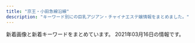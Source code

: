 ```yaml
---
title: "京王・小田急線沿線"
description: "キーワード別にの巨乳アジアン・チャイナエステ嬢情報をまとめました。"
---
```


新着画像と新着キーワードをまとめています。
2021年03月16日の情報です。

<DmmAffiliateIns />
<KeywordTable
  shops={
    [
    {
        "keywords": {
            "C": 7,
            "\u80f8": 1,
            "\u4e73": 1,
            "\u5de8\u4e73": 1,
            "E": 4,
            "85": 6,
            "86": 5,
            "D": 3,
            "F": 1,
            "88": 1
        },
        "name": "Crescent -\u30af\u30ec\u30c3\u30bb\u30f3\u30c8-",
        "station": "\u7b39\u585a\u99c5\u5317\u53e3",
        "url": "http://www.dhdwdjw.xyz/",
        "img_links": [
            "http://www.dhdwdjw.xyz/uploads/201028/1-20102Q51209202.jpg",
            "http://www.dhdwdjw.xyz/uploads/210218/1-21021Q41925b2.jpg",
            "http://www.dhdwdjw.xyz/uploads/201117/1-20111G34243Z7.jpg",
            "http://www.dhdwdjw.xyz/templets/xiangmu/picture/re_lines.png",
            "http://www.dhdwdjw.xyz/templets/xiangmu/picture/foter_line_14.png",
            "http://www.dhdwdjw.xyz/uploads/210222/1-210222130029392.jpg",
            "http://www.dhdwdjw.xyz/templets/xiangmu/picture/top.png",
            "http://www.dhdwdjw.xyz/uploads/201117/1-20111GAG6454.jpg",
            "http://www.dhdwdjw.xyz/templets/xiangmu/picture/index_contact.png",
            "http://www.dhdwdjw.xyz/images/R_000.jpg",
            "http://www.dhdwdjw.xyz/uploads/200627/1-20062G30950393.jpg",
            "http://www.dhdwdjw.xyz/uploads/200627/1-20062G30SJ64.jpg",
            "http://www.dhdwdjw.xyz/templets/xiangmu/picture/webentry.png",
            "http://www.dhdwdjw.xyz/templets/xiangmu/picture/gotanda_5.jpg",
            "http://www.dhdwdjw.xyz/uploads/201117/1-20111G35643457.jpg",
            "http://www.dhdwdjw.xyz/uploads/allimg/180716/1-1PG6102301955.jpg",
            "http://www.dhdwdjw.xyz/templets/xiangmu/picture/rookie_sh.png",
            "http://www.dhdwdjw.xyz/templets/xiangmu/picture/ac_info_5.png",
            "http://www.dhdwdjw.xyz/templets/xiangmu/picture/sh_line_5.png",
            "http://www.dhdwdjw.xyz/templets/xiangmu/picture/index_therapist.png",
            "http://www.dhdwdjw.xyz/uploads/210120/1-210120132J63L.jpg",
            "http://www.dhdwdjw.xyz/templets/xiangmu/picture1/index_saloninfo.png",
            "http://www.dhdwdjw.xyz/templets/xiangmu/picture/tel.png",
            "http://www.dhdwdjw.xyz/templets/xiangmu/picture/foter_line.png",
            "http://www.dhdwdjw.xyz/uploads/180424/1-1P424151P32I.png",
            "http://www.dhdwdjw.xyz/uploads/200627/1-20062G30935R3.jpg",
            "http://www.dhdwdjw.xyz/templets/xiangmu/picture/sh_bou_5.png",
            "http://www.dhdwdjw.xyz/uploads/201212/1-201212124P5H5.jpg",
            "http://www.dhdwdjw.xyz/uploads/201019/1-201019125G2324.jpg",
            "http://www.dhdwdjw.xyz/templets/xiangmu/picture/main_photo.jpg",
            "http://www.dhdwdjw.xyz/uploads/201117/1-20111G32J1140.jpg",
            "http://www.dhdwdjw.xyz/uploads/210120/1-210120150301c2.jpg",
            "http://www.dhdwdjw.xyz/uploads/200627/1-20062G30U2518.jpg"
        ]
    },
    {
        "name": "\u96c5",
        "url": "http://www.miyabi.esturl.com/",
        "img_links": [
            "http://www.miyabi.esturl.com/files/001-03.jpg",
            "http://www.miyabi.esturl.com/files/003-02.jpg",
            "http://www.miyabi.esturl.com/files/002-02.jpg",
            "http://www.miyabi.esturl.com/images/attention.png",
            "http://www.miyabi.esturl.com/images/coverParts.png",
            "http://www.miyabi.esturl.com/files/002-03.jpg",
            "http://www.miyabi.esturl.com/images/infoSlide01.jpg",
            "http://www.miyabi.esturl.com/files/002.jpg",
            "http://www.miyabi.esturl.com/files/001.jpg",
            "http://www.miyabi.esturl.com/images/backlistbtn.png",
            "http://www.miyabi.esturl.com/files/003-03.jpg",
            "http://www.miyabi.esturl.com/files/001-02.jpg",
            "http://www.miyabi.esturl.com/files/003.jpg"
        ],
        "station": "\u4eac\u738b\u6c38\u5c71\u99c5\u5317\u53e3",
        "keywords": {
            "86": 2,
            "D": 6,
            "C": 11,
            "87": 4
        }
    },
    {
        "keywords": {},
        "url": "https://lu-rinpa.tokyo/",
        "name": "\u685c\u96ea",
        "img_links": [
            "https://lu-rinpa.tokyo/wp-content/themes/este/img/1.jpg",
            "https://lu-rinpa.tokyo/wp-content/themes/este/img/tel01.png",
            "https://lu-rinpa.tokyo/wp-content/themes/este/img/4.jpg",
            "https://lu-rinpa.tokyo/wp-content/themes/este/img/tel.png",
            "https://lu-rinpa.tokyo/wp-content/uploads/2019/06/6.jpg",
            "https://lu-rinpa.tokyo/wp-content/uploads/2019/12/rydftugihoix.jpg",
            "https://lu-rinpa.tokyo/wp-content/themes/este/img/2.jpg",
            "https://lu-rinpa.tokyo/wp-content/themes/este/img/3.jpg",
            "https://lu-rinpa.tokyo/wp-content/themes/este/img/top-img01.png",
            "https://lu-rinpa.tokyo/wp-content/themes/este/img/top-img02.png",
            "https://lu-rinpa.tokyo/wp-content/uploads/2019/12/dtyfugihoja.jpg",
            "https://lu-rinpa.tokyo/wp-content/uploads/2019/12/rtdyfugihojsa.jpg",
            "https://lu-rinpa.tokyo/wp-content/themes/este/img/top-img066.png",
            "https://lu-rinpa.tokyo/wp-content/themes/este/img/top-img035.png"
        ],
        "station": "\u8056\u8e5f\u685c\u30f6\u4e18\u99c5\u6771\u53e3"
    },
    {
        "keywords": {
            "D": 4,
            "89": 4
        },
        "img_links": [
            "http://kara.relaxnabi.com/css/nav/nav-005.jpg",
            "http://kara.relaxnabi.com/css/staff/staff02.jpg",
            "http://kara.relaxnabi.com/css/staff/staff04.jpg",
            "http://kara.relaxnabi.com/css/nav/nav-006.jpg",
            "http://kara.relaxnabi.com/css/m-top02.jpg",
            "http://kara.relaxnabi.com/css/c04.jpg",
            "http://kara.relaxnabi.com/css/nav/nav-001.jpg",
            "http://kara.relaxnabi.com/css/m-top006.jpg",
            "http://kara.relaxnabi.com/css/staff/staff03.jpg",
            "http://kara.relaxnabi.com/css/m-head01.jpg",
            "http://kara.relaxnabi.com/css/nav/nav-002.jpg",
            "http://kara.relaxnabi.com/css/nav/nav-004.jpg",
            "http://kara.relaxnabi.com/css/m-top03.jpg",
            "http://kara.relaxnabi.com/css/staff/staff01.jpg",
            "http://kara.relaxnabi.com/css/nav/nav-003.jpg"
        ],
        "url": "http://kara.relaxnabi.com/",
        "station": "\u5343\u6b73\u70cf\u5c71\u99c5\u5317\u53e3",
        "name": "KARA"
    },
    {
        "station": "\u5e9c\u4e2d\u99c5\u5317\u53e3",
        "name": "Sweet Heart",
        "keywords": {},
        "img_links": [
            "http://sweet-heart.work/i/img/pi.jpg",
            "http://sweet-heart.work/img/pi.jpg",
            "http://sweet-heart.work/i/img/anna.jpg",
            "http://sweet-heart.work/i/img/mimi.jpg",
            "http://sweet-heart.work/img/anna.jpg",
            "http://sweet-heart.work/img/maria.jpg",
            "http://sweet-heart.work/images/3.jpg",
            "http://sweet-heart.work/images/b1.jpg",
            "http://sweet-heart.work/images/int2.jpg",
            "http://sweet-heart.work/images/att.png",
            "http://sweet-heart.work/images/2.jpg",
            "http://sweet-heart.work/images/ta.jpg",
            "http://sweet-heart.work/img/nana1.jpg",
            "http://sweet-heart.work/images/mobile.jpg",
            "http://sweet-heart.work/img/pi1.jpg",
            "http://sweet-heart.work/img/nana.jpg",
            "http://sweet-heart.work/images/head.jpg",
            "http://sweet-heart.work/i/img/maria.jpg",
            "http://sweet-heart.work/images/sys.jpg",
            "http://sweet-heart.work/img/mimi.jpg",
            "http://sweet-heart.work/img/maria1.jpg",
            "http://sweet-heart.work/images/4.jpg",
            "http://sweet-heart.work/images/b2.jpg",
            "http://sweet-heart.work/images/1.jpg",
            "http://sweet-heart.work/images/staff_t.png",
            "http://sweet-heart.work/images/5.jpg",
            "http://sweet-heart.work/images/news.jpg",
            "http://sweet-heart.work/images/tr.jpg",
            "http://sweet-heart.work/img/mimi1.jpg",
            "http://sweet-heart.work/i/img/nana.jpg",
            "http://sweet-heart.work/images/interior_t.png",
            "http://sweet-heart.work/img/anna1.jpg",
            "http://sweet-heart.work/images/int1.jpg",
            "http://sweet-heart.work/images/rem.jpg"
        ],
        "url": "http://sweet-heart.work/"
    },
    {
        "name": "Honey \uff5e\u30cf\u30cb\u30fc\uff5e",
        "url": "http://www.chiretuyiabo.xyz/",
        "station": "JR\u7a32\u7530\u5824\u99c5",
        "keywords": {
            "\u4e73": 4
        },
        "img_links": [
            "http://www.chiretuyiabo.xyz/webstyle/tel2.png",
            "http://www.chiretuyiabo.xyz/webstyle/m1.jpg",
            "http://www.chiretuyiabo.xyz/uploads/210115/1-21011511143V36.jpg",
            "http://www.chiretuyiabo.xyz/uploads/200706/1-200F6153052L7.jpg",
            "http://www.chiretuyiabo.xyz/uploads/210115/1-210115111210154.jpg",
            "http://www.chiretuyiabo.xyz/uploads/201116/1-201116092H2128.jpg",
            "http://www.chiretuyiabo.xyz/uploads/201116/1-2011160926104Z.jpg",
            "http://www.chiretuyiabo.xyz/uploads/201116/1-201116092320547.jpg",
            "http://www.chiretuyiabo.xyz/webstyle/rsubt4.png",
            "http://www.chiretuyiabo.xyz/webstyle/rsubt7.png",
            "http://www.chiretuyiabo.xyz/webstyle/slider-img001.jpg",
            "http://www.chiretuyiabo.xyz/webstyle/rsubt2.png",
            "http://www.chiretuyiabo.xyz/uploads/201116/1-201116092F09D.jpg",
            "http://www.chiretuyiabo.xyz/uploads/allimg/201124/1-201124091002.jpg",
            "http://www.chiretuyiabo.xyz/webstyle/rsubt5.png",
            "http://www.chiretuyiabo.xyz/webstyle/rsubt6.png",
            "http://www.chiretuyiabo.xyz/uploads/allimg/201105/1-201105125636.jpg",
            "http://www.chiretuyiabo.xyz/uploads/210115/1-210115112K52S.jpg",
            "http://www.chiretuyiabo.xyz/uploads/210115/1-210115111154J0.jpg",
            "http://www.chiretuyiabo.xyz/webstyle/m4.jpg",
            "http://www.chiretuyiabo.xyz/webstyle/m2.jpg",
            "http://www.chiretuyiabo.xyz/webstyle/rsubt1.png",
            "http://www.chiretuyiabo.xyz/webstyle/m6.jpg",
            "http://www.chiretuyiabo.xyz/uploads/201116/1-201116092632O1.jpg",
            "http://www.chiretuyiabo.xyz/uploads/210115/1-21011511145KM.jpg",
            "http://www.chiretuyiabo.xyz/webstyle/rsubt3.png",
            "http://www.chiretuyiabo.xyz/uploads/210115/1-21011511141CY.jpg"
        ]
    },
    {
        "url": "http://www.kousei-jyunen.com/",
        "keywords": {},
        "name": "\u6f64\u5712",
        "station": "\u6210\u57ce\u5b66\u5712\u524d\u99c5",
        "img_links": [
            "http://www.kousei-jyunen.com/images/top-munu-1_01.jpg",
            "http://www.kousei-jyunen.com/images/top-munu-2_02.jpg",
            "http://www.kousei-jyunen.com/images/top-munu-2_05.jpg",
            "http://www.kousei-jyunen.com/images/top-1_01.jpg",
            "http://www.kousei-jyunen.com/images/sta.jpg",
            "http://www.kousei-jyunen.com/images/top-munu-1_03.jpg",
            "http://www.kousei-jyunen.com/flash.jpg",
            "http://www.kousei-jyunen.com/images/sys.jpg",
            "http://www.kousei-jyunen.com/images/top-munu-1_05.jpg",
            "http://www.kousei-jyunen.com/images/top-munu-2_01.jpg",
            "http://www.kousei-jyunen.com/images/top-munu-1_04.jpg",
            "http://www.kousei-jyunen.com/images/news.jpg",
            "http://www.kousei-jyunen.com/images/top-1_04.jpg",
            "http://www.kousei-jyunen.com/images/top-1_05.jpg",
            "http://www.kousei-jyunen.com/images/index_qr.jpg",
            "http://www.kousei-jyunen.com/images/top-1_03.jpg",
            "http://www.kousei-jyunen.com/images/top-munu-2_03.jpg",
            "http://www.kousei-jyunen.com/images/staff.jpg",
            "http://www.kousei-jyunen.com/images/top-1_02.jpg",
            "http://www.kousei-jyunen.com/images/top-ib.jpg",
            "http://www.kousei-jyunen.com/images/info.jpg",
            "http://www.kousei-jyunen.com/images/top-munu-1_02.jpg",
            "http://www.kousei-jyunen.com/images/top-munu-2_04.jpg"
        ]
    },
    {
        "name": "\u30b9\u30df\u30ec",
        "img_links": [
            "http://simiru.work/uploads/allimg/210217/1-21021G45K7.jpg",
            "http://simiru.work/uploads/210218/1-21021P91342224.jpg",
            "http://simiru.work/uploads/200707/1-200FG022542H.jpg",
            "http://simiru.work/uploads/210217/1-21021G45Q5O1.jpg",
            "http://simiru.work/uploads/allimg/210217/1-21021G45S1.jpg",
            "http://simiru.work/uploads/210217/1-21021G45JWU.jpg",
            "http://simiru.work/uploads/210217/1-21021G45Z0R1.jpg",
            "http://simiru.work/uploads/200706/1-200F6162A1116.jpg",
            "http://simiru.work/webstyle/gobottom.png",
            "http://simiru.work/uploads/200706/1-200F6162531Y9.png",
            "http://simiru.work/uploads/allimg/210217/1-21021G45911.jpg",
            "http://simiru.work/uploads/200706/1-200F616262aV.jpg",
            "http://simiru.work/uploads/200706/1-200F6153052L7.jpg"
        ],
        "keywords": {
            "86": 2,
            "D": 9,
            "88": 7
        },
        "url": "http://simiru.work/",
        "station": "\u767b\u6238\u99c5\u751f\u7530\u7dd1\u5730\u53e3"
    },
    {
        "img_links": [
            "http://www.fruit-4.xyz/uploads/190906/1-1ZZ613114IH.png",
            "http://www.fruit-4.xyz/uploads/210128/1-21012Q34111S7.jpg",
            "http://www.fruit-4.xyz/templets/default/picture/head.jpg",
            "http://www.fruit-4.xyz/uploads/190906/1-1ZZ6130R3594.jpg",
            "http://www.fruit-4.xyz/uploads/200904/1-200Z4141523208.jpg",
            "http://www.fruit-4.xyz/uploads/200806/1-200P6154349D7.jpg",
            "http://www.fruit-4.xyz/templets/default/picture/interior_t.jpg",
            "http://www.fruit-4.xyz/templets/default/picture/staff_t.jpg",
            "http://www.fruit-4.xyz/uploads/190906/1-1ZZ6125JU21.jpg",
            "http://www.fruit-4.xyz/uploads/201218/1-20121Q60321957.jpg",
            "http://www.fruit-4.xyz/uploads/180731/1-1PI1144544558.jpg",
            "http://www.fruit-4.xyz/uploads/allimg/180731/1-1PI1145244194.jpg",
            "http://www.fruit-4.xyz/uploads/200806/1-200P6154303L6.jpg",
            "http://www.fruit-4.xyz/uploads/210316/1-21031616335Q21.jpg",
            "http://www.fruit-4.xyz/uploads/201110/1-20111014043J00.jpg",
            "http://www.fruit-4.xyz/uploads/190906/1-1ZZ6125T4451.jpg",
            "http://www.fruit-4.xyz/uploads/200806/1-200P6154212B0.jpg",
            "http://www.fruit-4.xyz/uploads/201016/1-201016155P5605.jpg",
            "http://www.fruit-4.xyz/uploads/201104/1-201104123F0148.jpg",
            "http://www.fruit-4.xyz/uploads/allimg/180801/1-1PP1091925J2.jpg",
            "http://www.fruit-4.xyz/templets/default/picture/rec1.png",
            "http://www.fruit-4.xyz/templets/default/picture/news.jpg",
            "http://www.fruit-4.xyz/templets/default/picture/tt.jpg",
            "http://www.fruit-4.xyz/templets/default/picture/int1.png",
            "http://www.fruit-4.xyz/uploads/190906/1-1ZZ612592T24.jpg"
        ],
        "keywords": {
            "87": 9,
            "85": 9,
            "D": 27,
            "86": 9,
            "\u80f8": 9
        },
        "station": "\u5e9c\u4e2d\u99c5\u5317\u53e3",
        "url": "http://www.fruit-4.xyz/",
        "name": "Artemis \u6708\u306e\u5973\u795e"
    },
    {
        "name": "\u3089\u304f\u3089\u304f",
        "url": "http://rakuraku.iest.info/",
        "station": "\u5e9c\u4e2d\u99c5\u5357\u53e3",
        "keywords": {
            "86": 6,
            "85": 12,
            "D": 12,
            "E": 6
        },
        "img_links": [
            "http://rakuraku.iest.info/images/top.png",
            "http://rakuraku.iest.info/photos/sites/63/2021/01/2021011404151077.jpg",
            "http://rakuraku.iest.info/images/pagetop.png",
            "http://rakuraku.iest.info/images/room2.jpg",
            "http://rakuraku.iest.info/images/room6.jpg",
            "http://rakuraku.iest.info/images/room3.jpg",
            "http://rakuraku.iest.info/images/room5.jpg",
            "http://rakuraku.iest.info/images/mainimg.jpg",
            "http://rakuraku.iest.info/photos/sites/63/2021/02/2021022602393312.jpg",
            "http://rakuraku.iest.info/photos/sites/63/2020/09/2020092810070514.jpg",
            "http://rakuraku.iest.info/images/spmainimg.jpg",
            "http://rakuraku.iest.info/images/room4.jpg",
            "http://rakuraku.iest.info/images/room1.jpg",
            "http://rakuraku.iest.info/images/staff0.jpg"
        ]
    },
    {
        "station": "\u660e\u5927\u524d\u99c5\u4e2d\u592e\u53e3",
        "keywords": {},
        "name": "Free Style \uff5e\u30d5\u30ea\u30fc\u30b9\u30bf\u30a4\u30eb\uff5e",
        "url": "http://xn--cckzerb5br7a.com/",
        "img_links": []
    },
    {
        "url": "http://ruby.iest.info/",
        "name": "Ruby\u30fb\u30eb\u30d3\u30fc",
        "station": "\u767b\u6238\u99c5\u751f\u7530\u7dd1\u5730\u53e3",
        "img_links": [
            "http://ruby.iest.info/images/top.jpg",
            "http://ruby.iest.info/photos/sites/8/2021/01/2021011916294226.jpg",
            "http://ruby.iest.info/images/news.png",
            "http://ruby.iest.info/images/mobile.jpg",
            "http://ruby.iest.info/photos/sites/8/2021/01/2021012215132922.jpg",
            "http://ruby.iest.info/images/nei_bj1.png",
            "http://ruby.iest.info/images/s_staff.png",
            "http://ruby.iest.info/photos/sites/8/2021/02/2021021616134569.jpg",
            "http://ruby.iest.info/images/service.jpg",
            "http://ruby.iest.info/images/bian.jpg"
        ],
        "keywords": {
            "C": 10,
            "88": 4,
            "D": 12,
            "86": 8
        }
    },
    {
        "station": "\u767b\u6238\u99c5",
        "name": "\u611b\u306e\u6d77",
        "keywords": {
            "C": 1,
            "D": 4,
            "87": 1,
            "E": 2,
            "89": 2,
            "92": 1,
            "91": 2,
            "86": 1
        },
        "url": "http://ainoumi.estheya.com/",
        "img_links": [
            "http://ainoumi.estheya.com/css/nav/nav-004.png",
            "http://ainoumi.estheya.com/css/nav/nav-006.png",
            "http://ainoumi.estheya.com/css/osusume04.jpg",
            "http://ainoumi.estheya.com/css/nav/nav-003.png",
            "http://ainoumi.estheya.com/css/nav/nav-002.png",
            "http://ainoumi.estheya.com/css/staff/staff06.jpg",
            "http://ainoumi.estheya.com/css/staff/staff03.jpg",
            "http://ainoumi.estheya.com/css/tel.png",
            "http://ainoumi.estheya.com/css/staff/staff04.jpg",
            "http://ainoumi.estheya.com/css/staff/staff02.jpg",
            "http://ainoumi.estheya.com/css/nav/nav-001.png",
            "http://ainoumi.estheya.com/css/top01.png",
            "http://ainoumi.estheya.com/css/staff/staff01.jpg",
            "http://ainoumi.estheya.com/css/staff/staff05.jpg",
            "http://ainoumi.estheya.com/css/nav/nav-005.png",
            "http://ainoumi.estheya.com/css/staff/staff07.jpg"
        ]
    },
    {
        "name": "\u30b9\u30de\u30a4\u30eb",
        "img_links": [
            "https://static.wixstatic.com/media/a77b00_57112414e4a041f9aad2fad8d5b1b72d~mv2.png",
            "https://static.wixstatic.com/media/a77b00_66dfeef3961c4954b8bb92a57580ba15~mv2.png",
            "https://static.wixstatic.com/media/a77b00_3306fce6a90742708d21b231b6469292~mv2.png",
            "https://static.wixstatic.com/media/11062b_4b7c9a8e48334d5aad2fd274fddba3bc~mv2.jpg"
        ],
        "station": "\u8056\u8e5f\u685c\u30f6\u4e18\u99c5\u897f\u53e3",
        "url": "https://smileriraku.wixsite.com/website",
        "keywords": {}
    },
    {
        "img_links": [
            "http://www.iyashikukan.xyz/images/staff/10/nana.jpg",
            "http://www.iyashikukan.xyz/images/top/t3.jpg",
            "http://www.iyashikukan.xyz/images/index-rin_02.jpg",
            "http://www.iyashikukan.xyz/images/top/t2.jpg",
            "http://www.iyashikukan.xyz/images/lanmu-t-st2.jpg",
            "http://www.iyashikukan.xyz/images/lanmu-t-st.jpg",
            "http://www.iyashikukan.xyz/images/nav/nav-t-job.jpg",
            "http://www.iyashikukan.xyz/images/staff/10/2.jpg",
            "http://www.iyashikukan.xyz/images/staff/10/satomi.jpg",
            "http://www.iyashikukan.xyz/images/top/t3.png",
            "http://www.iyashikukan.xyz/images/top/top-foot_03.png",
            "http://www.iyashikukan.xyz/images/staff/10/1.jpg",
            "http://www.iyashikukan.xyz/images/top/top-foot_05.png",
            "http://www.iyashikukan.xyz/images/index-rin_16.jpg",
            "http://www.iyashikukan.xyz/images/top/top-foot_04.png",
            "http://www.iyashikukan.xyz/images/shop/r5.jpg",
            "http://www.iyashikukan.xyz/images/index-rin_04.jpg",
            "http://www.iyashikukan.xyz/images/nav/nav-t-sys.jpg",
            "http://www.iyashikukan.xyz/images/index-rin_14.jpg",
            "http://www.iyashikukan.xyz/images/index-rin_20.jpg",
            "http://www.iyashikukan.xyz/images/staff/9/39-02a.jpg",
            "http://www.iyashikukan.xyz/images/staff/10/mimi.jpg",
            "http://www.iyashikukan.xyz/images/staff/10/sayaka22.jpg"
        ],
        "name": "\u7652\u3057\u306e\u7a7a\u9593",
        "keywords": {},
        "station": "\u5343\u6b73\u70cf\u5c71\u99c5\u5317\u53e3",
        "url": "http://www.iyashikukan.xyz/"
    },
    {
        "keywords": {},
        "img_links": [
            "http://www.gokuyu.work/staff/moe.jpg",
            "http://www.gokuyu.work/images/sm.jpg",
            "http://www.gokuyu.work/images/int1.jpg",
            "http://www.gokuyu.work/images/staff_t.jpg",
            "http://www.gokuyu.work/img/aya1.jpg",
            "http://www.gokuyu.work/sp/images/tel.jpg",
            "http://www.gokuyu.work/sp/images/ta.jpg",
            "http://www.gokuyu.work/img/moe1.jpg",
            "http://www.gokuyu.work/images/newsb.png",
            "http://www.gokuyu.work/sp/menu/top.jpg",
            "http://www.gokuyu.work/images/tg_t.jpg",
            "http://www.gokuyu.work/sp/img/aya1.jpg",
            "http://www.gokuyu.work/images/interior_t.jpg",
            "http://www.gokuyu.work/sp/img/moe1.jpg",
            "http://www.gokuyu.work/sp/img/yuna1.jpg",
            "http://www.gokuyu.work/images/news_t.jpg",
            "http://www.gokuyu.work/sp/images/staff_t.jpg",
            "http://www.gokuyu.work/sp/images/news.jpg",
            "http://www.gokuyu.work/sp/staff/rina.jpg",
            "http://www.gokuyu.work/images/tr.jpg",
            "http://www.gokuyu.work/sp/images/rec.jpg",
            "http://www.gokuyu.work/staff/rina.jpg",
            "http://www.gokuyu.work/img/rina1.jpg",
            "http://www.gokuyu.work/sp/images/newsb.png",
            "http://www.gokuyu.work/sp/images/footer.jpg",
            "http://www.gokuyu.work/sp/images/sys.jpg",
            "http://www.gokuyu.work/sp/images/int1.jpg",
            "http://www.gokuyu.work/img/yuna1.jpg",
            "http://www.gokuyu.work/images/concept.jpg",
            "http://www.gokuyu.work/images/b1.jpg",
            "http://www.gokuyu.work/sp/staff/moe.jpg",
            "http://www.gokuyu.work/sp/img/rina1.jpg",
            "http://www.gokuyu.work/sp/images/int2.jpg",
            "http://www.gokuyu.work/images/sys.jpg",
            "http://www.gokuyu.work/img/ayu1.jpg",
            "http://www.gokuyu.work/staff/ayu.jpg",
            "http://www.gokuyu.work/images/ta.jpg",
            "http://www.gokuyu.work/sp/images/head.jpg",
            "http://www.gokuyu.work/sp/staff/aya.jpg",
            "http://www.gokuyu.work/images/b2.jpg",
            "http://www.gokuyu.work/images/head.jpg",
            "http://www.gokuyu.work/sp/menu/staff.jpg",
            "http://www.gokuyu.work/sp/images/ac1.jpg",
            "http://www.gokuyu.work/staff/aya.jpg",
            "http://www.gokuyu.work/sp/images/topgirl.jpg",
            "http://www.gokuyu.work/sp/img/ayu1.jpg",
            "http://www.gokuyu.work/images/rec.jpg",
            "http://www.gokuyu.work/staff/yuna.jpg",
            "http://www.gokuyu.work/sp/staff/ayu.jpg",
            "http://www.gokuyu.work/sp/staff/yuna.jpg",
            "http://www.gokuyu.work/sp/images/interior_t.jpg",
            "http://www.gokuyu.work/images/int2.jpg"
        ],
        "url": "http://www.gokuyu.work/",
        "station": "\u767b\u6238\u99c5\u591a\u6469\u5ddd\u53e3",
        "name": "\u7652"
    },
    {
        "url": "http://eternal-tokyo.net/",
        "name": "\u30a8\u30bf\u30fc\u30ca\u30eb",
        "keywords": {
            "88": 7,
            "D": 11,
            "83": 7,
            "84": 11,
            "C": 39,
            "85": 21,
            "F": 7,
            "86": 11
        },
        "station": "\u660e\u5927\u524d\u99c5\u4e2d\u592e\u53e3",
        "img_links": [
            "https://eternal-tokyo.net/girls/hina/c.jpg",
            "https://eternal-tokyo.net/girls/hina/a.jpg",
            "http://eternal-tokyo.net/girls/rui/d.jpg",
            "https://eternal-tokyo.net/img/qr.png",
            "http://eternal-tokyo.net/girls/yuki/a.jpg",
            "http://eternal-tokyo.net/girls/yuki/b.jpg",
            "http://eternal-tokyo.net/img/bar_info.png",
            "http://eternal-tokyo.net/girls/rui/a.jpg",
            "https://eternal-tokyo.net/girls/rui/a.jpg",
            "https://eternal-tokyo.net/girls/yuki/d.jpg",
            "http://eternal-tokyo.net/girls/emi/b.jpg",
            "http://eternal-tokyo.net/img/meidai.png",
            "http://eternal-tokyo.net/girls/rui/b.jpg",
            "http://eternal-tokyo.net/girls/emi/c.jpg",
            "http://eternal-tokyo.net/girls/kaede/e.jpg",
            "http://eternal-tokyo.net/girls/hina/a.jpg",
            "https://eternal-tokyo.net/girls/emi/d.jpg",
            "http://eternal-tokyo.net/girls/kaede/b.jpg",
            "http://eternal-tokyo.net/girls/kaede/d.jpg",
            "https://eternal-tokyo.net/img/bar_info.png",
            "https://eternal-tokyo.net/girls/yuki/e.jpg",
            "http://eternal-tokyo.net/img/pc.png",
            "http://eternal-tokyo.net/girls/yuki/e.jpg",
            "http://eternal-tokyo.net/girls/hina/d.jpg",
            "https://eternal-tokyo.net/girls/yuki/a.jpg",
            "https://eternal-tokyo.net/girls/kaede/a.jpg",
            "http://eternal-tokyo.net/girls/hina/e.jpg",
            "https://eternal-tokyo.net/img/bar_right_mailmaga.png",
            "https://eternal-tokyo.net/img/bg_header.png",
            "http://eternal-tokyo.net/img/bg_header.png",
            "https://eternal-tokyo.net/img/bar_newgirl.png",
            "https://eternal-tokyo.net/girls/hina/d.jpg",
            "http://eternal-tokyo.net/img/qr.png",
            "https://eternal-tokyo.net/img/slider/1.jpg",
            "https://eternal-tokyo.net/img/bar_right_cover.png",
            "https://eternal-tokyo.net/img/meidai.png",
            "https://eternal-tokyo.net/girls/yuki/b.jpg",
            "http://eternal-tokyo.net/girls/rui/e.jpg",
            "http://eternal-tokyo.net/girls/yuri/e.jpg",
            "http://eternal-tokyo.net/girls/kaede/a.jpg",
            "http://eternal-tokyo.net/girls/momo/a.jpg",
            "http://eternal-tokyo.net/img/slider/1.jpg",
            "http://eternal-tokyo.net/girls/emi/a.jpg",
            "https://eternal-tokyo.net/girls/kaede/e.jpg",
            "https://eternal-tokyo.net/girls/emi/a.jpg",
            "https://eternal-tokyo.net/girls/emi/e.jpg",
            "https://eternal-tokyo.net/img/slider/2.jpg",
            "http://eternal-tokyo.net/girls/yuri/a.jpg",
            "http://eternal-tokyo.net/girls/yuki/c.jpg",
            "http://eternal-tokyo.net/girls/yuri/c.jpg",
            "http://eternal-tokyo.net/img/bar_sch.png",
            "https://eternal-tokyo.net/girls/kaede/b.jpg",
            "https://eternal-tokyo.net/girls/hina/b.jpg",
            "https://eternal-tokyo.net/girls/kaede/d.jpg",
            "https://eternal-tokyo.net/girls/hina/e.jpg",
            "https://eternal-tokyo.net/girls/yuki/c.jpg",
            "http://eternal-tokyo.net/girls/momo/d.jpg",
            "http://eternal-tokyo.net/girls/kaede/c.jpg",
            "http://eternal-tokyo.net/girls/momo/c.jpg",
            "https://eternal-tokyo.net/girls/kaede/c.jpg",
            "https://eternal-tokyo.net/girls/yuri/a.jpg",
            "http://eternal-tokyo.net/girls/hina/c.jpg",
            "http://eternal-tokyo.net/girls/hina/b.jpg",
            "http://eternal-tokyo.net/img/bar_right_mobile.png",
            "http://eternal-tokyo.net/img/bar_right_cover.png",
            "http://eternal-tokyo.net/girls/momo/b.jpg",
            "https://eternal-tokyo.net/girls/momo/a.jpg",
            "http://eternal-tokyo.net/girls/rui/c.jpg",
            "http://eternal-tokyo.net/img/slider/2.jpg",
            "http://eternal-tokyo.net/img/bar_newgirl.png",
            "http://eternal-tokyo.net/girls/yuri/b.jpg",
            "https://eternal-tokyo.net/img/bar_right_mobile.png",
            "http://eternal-tokyo.net/girls/emi/e.jpg",
            "http://eternal-tokyo.net/girls/emi/d.jpg",
            "https://eternal-tokyo.net/girls/emi/b.jpg",
            "https://eternal-tokyo.net/img/bar_sch.png",
            "http://eternal-tokyo.net/girls/yuri/d.jpg",
            "http://eternal-tokyo.net/girls/yuki/d.jpg",
            "https://eternal-tokyo.net/girls/emi/c.jpg",
            "http://eternal-tokyo.net/girls/momo/e.jpg",
            "http://eternal-tokyo.net/img/bar_right_mailmaga.png"
        ]
    },
    {
        "keywords": {},
        "name": "RIBBON -\u30ea\u30dc\u30f3-",
        "img_links": [
            "http://www.celia.work/images/menu/top.jpg",
            "http://www.celia.work/images/menu/staff.jpg",
            "http://www.celia.work/img/yuki1.jpg",
            "http://www.celia.work/images/news.jpg",
            "http://www.celia.work/images/b2.jpg",
            "http://www.celia.work/images/int2.png",
            "http://www.celia.work/staff/yuki.jpg",
            "http://www.celia.work/images/int1.png",
            "http://www.celia.work/images/sys2.jpg",
            "http://www.celia.work/images/concept.jpg",
            "http://www.celia.work/images/menu/interior.jpg",
            "http://www.celia.work/images/ta.jpg",
            "http://www.celia.work/img/ami2.jpg",
            "http://www.celia.work/images/int3.png",
            "http://www.celia.work/images/b1.jpg",
            "http://www.celia.work/images/staff_t.jpg",
            "http://www.celia.work/img/ami1.jpg",
            "http://www.celia.work/images/sys3.png",
            "http://www.celia.work/images/b3.jpg",
            "http://www.celia.work/img/angela2.jpg",
            "http://www.celia.work/images/interior_t.jpg",
            "http://www.celia.work/staff/angela.jpg",
            "http://www.celia.work/staff/ami.jpg",
            "http://www.celia.work/img/angela1.jpg",
            "http://www.celia.work/images/sys1.jpg",
            "http://www.celia.work/images/head.jpg"
        ],
        "url": "http://www.celia.work/",
        "station": "\u5e9c\u4e2d\u99c5\u5317\u53e3"
    },
    {
        "url": "http://www.perfect-plan.iesjp.com/",
        "name": "\u30d1\u30fc\u30d5\u30a7\u30af\u30c8\u30fb\u30d7\u30e9\u30f3",
        "img_links": [
            "http://www.perfect-plan.iesjp.com/images/ta.png",
            "http://www.perfect-plan.iesjp.com/images/flash.jpg",
            "http://www.perfect-plan.iesjp.com/images/interior.png",
            "http://www.perfect-plan.iesjp.com/files/001.jpg",
            "http://www.perfect-plan.iesjp.com/images/interior_bg.png",
            "http://www.perfect-plan.iesjp.com/files/008.jpg",
            "http://www.perfect-plan.iesjp.com/images/left01.png",
            "http://www.perfect-plan.iesjp.com/images/top.png",
            "http://www.perfect-plan.iesjp.com/files/007.jpg",
            "http://www.perfect-plan.iesjp.com/files/005.jpg",
            "http://www.perfect-plan.iesjp.com/images/staff.png",
            "http://www.perfect-plan.iesjp.com/images/mobile.png"
        ],
        "station": "\u7b39\u585a\u99c5\u5317\u53e3",
        "keywords": {
            "86": 1,
            "85": 2,
            "D": 4,
            "87": 1
        }
    },
    {
        "img_links": [
            "http://www.ginnosuzu.relaxjp.info/images/news.png",
            "http://www.ginnosuzu.relaxjp.info/images/head.jpg",
            "http://www.ginnosuzu.relaxjp.info/images/sys.jpg",
            "http://www.ginnosuzu.relaxjp.info/images/int1.jpg",
            "http://www.ginnosuzu.relaxjp.info/images/tg.jpg",
            "http://www.ginnosuzu.relaxjp.info/files/002.jpg",
            "http://www.ginnosuzu.relaxjp.info/images/tel.jpg",
            "http://www.ginnosuzu.relaxjp.info/files/003.jpg",
            "http://www.ginnosuzu.relaxjp.info/images/h_line.jpg",
            "http://www.ginnosuzu.relaxjp.info/images/staff_t.jpg",
            "http://www.ginnosuzu.relaxjp.info/files/001.jpg",
            "http://www.ginnosuzu.relaxjp.info/images/int3.jpg",
            "http://www.ginnosuzu.relaxjp.info/images/s1.png",
            "http://www.ginnosuzu.relaxjp.info/images/int2.jpg",
            "http://www.ginnosuzu.relaxjp.info/images/interior_t.jpg",
            "http://www.ginnosuzu.relaxjp.info/images/mobile.jpg"
        ],
        "keywords": {
            "C": 1,
            "D": 2,
            "86": 2,
            "87": 1
        },
        "name": "\u9280\u306e\u9234",
        "station": "\u5e9c\u4e2d\u99c5",
        "url": "http://www.ginnosuzu.relaxjp.info/"
    },
    {
        "img_links": [
            "http://hime.abnavi.info/images/room4.jpg",
            "http://hime.abnavi.info/images/room1.jpg",
            "http://hime.abnavi.info/images/room3.jpg",
            "http://hime.abnavi.info/images/themes/pink/s_ranking.png",
            "http://hime.abnavi.info/images/themes/pink/s_staff.png",
            "http://hime.abnavi.info/photos/sites/54/2021/02/2021020811341495.jpg",
            "http://hime.abnavi.info/photos/sites/54/2020/06/2020063010152370.jpg",
            "http://hime.abnavi.info/photos/sites/54/2020/09/2020090217315938.jpg",
            "http://hime.abnavi.info/photos/sites/54/2021/01/2021010913515344.jpg",
            "http://hime.abnavi.info/images/themes/pink/mobile.jpg",
            "http://hime.abnavi.info/images/themes/pink/line.png",
            "http://hime.abnavi.info/photos/sites/54/2021/01/2021012218333253.jpg",
            "http://hime.abnavi.info/images/themes/pink/s_link.png",
            "http://hime.abnavi.info/photos/sites/54/2020/10/2020100313192397.jpg",
            "http://hime.abnavi.info/photos/sites/54/2020/09/2020092210315456.jpg",
            "http://hime.abnavi.info/images/themes/pink/no1.png",
            "http://hime.abnavi.info/images/room2.jpg",
            "http://hime.abnavi.info/images/themes/pink/no2.png",
            "http://hime.abnavi.info/images/themes/pink/s_newface.png",
            "http://hime.abnavi.info/images/themes/pink/r3.jpg",
            "http://hime.abnavi.info/photos/sites/54/2020/06/2020061618191940.jpg",
            "http://hime.abnavi.info/images/themes/pink/s_news.png",
            "http://hime.abnavi.info/photos/sites/54/2020/11/2020112316253050.jpg",
            "http://hime.abnavi.info/photos/sites/54/2020/06/2020061618192035.jpg",
            "http://hime.abnavi.info/photos/sites/54/2020/06/202006161819212.jpg",
            "http://hime.abnavi.info/images/themes/pink/s_pickup.png",
            "http://hime.abnavi.info/photos/sites/54/2020/12/2020121117390772.jpg"
        ],
        "station": "\u8abf\u5e03\u99c5\u6771\u53e3",
        "url": "http://hime.abnavi.info/",
        "name": "\u59eb",
        "keywords": {
            "85": 12,
            "D": 44,
            "87": 4,
            "86": 24,
            "84": 4,
            "83": 4,
            "C": 24
        }
    },
    {
        "name": "Aroma Opa",
        "img_links": [
            "https://aroma-opa.jpn.cm/photos/17/8180/202103/210305150ux501.jpeg",
            "https://aroma-opa.jpn.cm/photos/17/8180/202101/2021012915312691.jpeg",
            "https://aroma-opa.jpn.cm/photos/17/8180/202103/2021031514391253.jpeg",
            "https://aroma-opa.jpn.cm/themes/aroma/template/assets/images/tit_news.png",
            "https://aroma-opa.jpn.cm/themes/aroma/template/assets/images/btn_side02.png",
            "https://aroma-opa.jpn.cm/themes/aroma/template/assets/images/tit_sch.png",
            "https://aroma-opa.jpn.cm/themes/aroma/template/assets/images/btn_side05.png",
            "https://aroma-opa.jpn.cm/photos/17/8180/202103/21030515091494t.jpeg",
            "https://aroma-opa.jpn.cm/photos/17/8180/202101/2101192154012b6.png",
            "https://aroma-opa.jpn.cm/photos/17/8180/202103/2103051p33l435.png",
            "https://aroma-opa.jpn.cm/photos/17/8180/202103/2103051a9534138.jpeg",
            "https://aroma-opa.jpn.cm/photos/17/8180/202103/2021031619352532.jpeg",
            "https://aroma-opa.jpn.cm/themes/aroma/template/assets/images/btn_side01.png",
            "https://aroma-opa.jpn.cm/themes/aroma/template/assets/images/btn_side06.png",
            "https://aroma-opa.jpn.cm/photos/17/8180/202103/2103051a92c961.jpeg",
            "https://aroma-opa.jpn.cm/photos/17/8180/202103/2103051f01h035.jpeg",
            "https://aroma-opa.jpn.cm/photos/17/8180/202101/2021011112100867.jpg",
            "https://aroma-opa.jpn.cm/photos/17/8180/202012/2012241539323j7.jpeg",
            "https://aroma-opa.jpn.cm/photos/17/8180/202101/210119215302tj.png",
            "https://aroma-opa.jpn.cm/themes/aroma/template/assets/images/btn_side03.png",
            "https://aroma-opa.jpn.cm/themes/aroma/template/assets/images/tit_link.png",
            "https://aroma-opa.jpn.cm/themes/aroma/template/assets/images/tit_staff.png",
            "https://assets.jp-navi.info/images/images/es-thumbnail.png",
            "https://aroma-opa.jpn.cm/photos/17/8180/202103/21030515095330l.jpeg",
            "https://aroma-opa.jpn.cm/photos/17/8180/202103/2021031013124217.jpeg",
            "https://aroma-opa.jpn.cm/photos/17/8180/202101/21011921532a520.png",
            "https://aroma-opa.jpn.cm/photos/17/8180/202102/2021021311204371.jpeg",
            "https://aroma-opa.jpn.cm/photos/17/8180/202103/2103051i2253010.jpeg",
            "https://aroma-opa.jpn.cm/photos/17/8180/202102/2021022014425449.jpeg",
            "https://aroma-opa.jpn.cm/photos/17/8180/202101/2101192153415a9.png",
            "https://aroma-opa.jpn.cm/photos/17/8180/202103/2103051a914eb.jpeg",
            "https://aroma-opa.jpn.cm/photos/17/8180/202103/2103051i15922f.png",
            "https://aroma-opa.jpn.cm/photos/17/8180/202103/21030515092k254.jpeg"
        ],
        "keywords": {
            "C": 1,
            "D": 4
        },
        "station": "\u5e9c\u4e2d\u99c5\u5357\u53e3",
        "url": "https://aroma-opa.jpn.cm/"
    },
    {
        "url": "http://kokochi.iest.info/",
        "name": "kokoro\u306e\u611b",
        "station": "\u660e\u5927\u524d\u99c5\u4e2d\u592e\u53e3",
        "img_links": [],
        "keywords": {}
    },
    {
        "img_links": [
            "http://meidaimaesecretbase.club/head.jpg",
            "http://meidaimaesecretbase.club/sys1.jpg",
            "http://meidaimaesecretbase.club/int1.png",
            "http://meidaimaesecretbase.club/2/uploadimg/1597642441.jpg",
            "http://meidaimaesecretbase.club/2/uploadimg/1591787978.jpg",
            "http://meidaimaesecretbase.club/s1.png",
            "http://meidaimaesecretbase.club/staff_t.jpg",
            "http://meidaimaesecretbase.club/sys2.jpg",
            "http://meidaimaesecretbase.club/2/uploadimg/1587527299.jpg",
            "http://meidaimaesecretbase.club/2/uploadimg/1597806778.jpg",
            "http://meidaimaesecretbase.club/2/uploadimg/1587527512.jpg"
        ],
        "station": "\u660e\u5927\u524d\u99c5\u4e2d\u592e\u53e3",
        "name": "\u79d8\u5bc6\u57fa\u5730",
        "url": "http://meidaimaesecretbase.club/",
        "keywords": {
            "E": 1,
            "86": 1,
            "83": 1,
            "C": 1,
            "D": 2,
            "90": 1,
            "85": 1,
            "87": 1
        }
    },
    {
        "img_links": [
            "http://www.mens-chitose.com/files/001.jpg",
            "http://www.mens-chitose.com/images/info.jpg",
            "http://www.mens-chitose.com/files/011.jpg",
            "http://www.mens-chitose.com/images/infoSlide01.jpg",
            "http://www.mens-chitose.com/images/concept.jpg",
            "http://www.mens-chitose.com/images/attention.png",
            "http://www.mens-chitose.com/files/013.jpg",
            "http://www.mens-chitose.com/images/coverParts.png"
        ],
        "url": "http://www.mens-chitose.com/",
        "keywords": {
            "D": 3,
            "86": 3
        },
        "name": "\u5065\u5eb7\u697d",
        "station": "\u5343\u6b73\u8239\u6a4b\u99c5\u5317\u53e3"
    },
    {
        "url": "http://bluemoon.ests.jp/",
        "name": "Blue Moon",
        "keywords": {},
        "img_links": [],
        "station": "\u8abf\u5e03\u99c5\u6771\u53e3"
    },
    {
        "station": "\u5343\u6b73\u70cf\u5c71\u99c5\u5357\u53e3",
        "img_links": [
            "http://sakura.iyasi.me/images/ser4.jpg",
            "http://sakura.iyasi.me/images/staff_bj1.png",
            "http://sakura.iyasi.me/images/top2.jpg",
            "http://sakura.iyasi.me/layer/images/top/top_05.jpg",
            "http://sakura.iyasi.me/images/staff_bj4.png",
            "http://sakura.iyasi.me/images/wenzi-staff.png",
            "http://sakura.iyasi.me/images/staff_01.jpg",
            "http://sakura.iyasi.me/images/ser2.jpg",
            "http://sakura.iyasi.me/images/staff_04.jpg",
            "http://sakura.iyasi.me/layer/images/top/top_01.jpg",
            "http://sakura.iyasi.me/images/s_info.png",
            "http://sakura.iyasi.me/layer/images/top/top_02.jpg",
            "http://sakura.iyasi.me/images/staff_02.jpg",
            "http://sakura.iyasi.me/layer/images/top/top_08.png",
            "http://sakura.iyasi.me/images/ser3.jpg",
            "http://sakura.iyasi.me/layer/images/top/top_04.jpg",
            "http://sakura.iyasi.me/images/staff_06.jpg",
            "http://sakura.iyasi.me/images/1.jpg",
            "http://sakura.iyasi.me/images/top1.jpg",
            "http://sakura.iyasi.me/layer/images/top/top_06.jpg",
            "http://sakura.iyasi.me/layer/images/top/top_03.jpg",
            "http://sakura.iyasi.me/images/ser1.jpg",
            "http://sakura.iyasi.me/images/s_service.png",
            "http://sakura.iyasi.me/images/staff_03.jpg",
            "http://sakura.iyasi.me/layer/images/top.jpg",
            "http://sakura.iyasi.me/images/info.png"
        ],
        "keywords": {
            "83": 3,
            "86": 6,
            "84": 3,
            "85": 3
        },
        "name": "\u685c \uff5e\u30b5\u30af\u30e9\uff5e",
        "url": "http://sakura.iyasi.me/"
    },
    {
        "name": "Oasis\uff5e\u30aa\u30a2\u30b7\u30b9\uff5e",
        "keywords": {
            "C": 9,
            "86": 14,
            "85": 9,
            "87": 2,
            "84": 7,
            "83": 4,
            "E": 5,
            "88": 4,
            "D": 21
        },
        "img_links": [
            "http://est-massage.xyz/images/r3.jpg",
            "http://est-massage.xyz/images/cg01.jpg",
            "http://est-massage.xyz/images/cg02.jpg",
            "http://est-massage.xyz/images/cg04.jpg",
            "http://est-massage.xyz/images/cg03.jpg",
            "http://est-massage.xyz/images/cg072.jpg",
            "http://est-massage.xyz/images/ncg.jpg",
            "http://est-massage.xyz/images/cg05.jpg",
            "http://est-massage.xyz/images/r2.jpg",
            "http://est-massage.xyz/images/cg12.jpg",
            "http://est-massage.xyz/images/cg022.jpg",
            "http://est-massage.xyz/images/250_50.png",
            "http://est-massage.xyz/images/cg151.jpg",
            "http://est-massage.xyz/images/bn01.jpg",
            "http://est-massage.xyz/images/cg111.jpg",
            "http://est-massage.xyz/images/sy2.jpg",
            "http://est-massage.xyz/images/head_tell.png",
            "http://est-massage.xyz/images/cg082.jpg",
            "http://est-massage.xyz/images/cg071.jpg",
            "http://est-massage.xyz/images/cg021.jpg",
            "http://est-massage.xyz/images/foot_tel.png",
            "http://est-massage.xyz/images/468_60.png",
            "http://est-massage.xyz/images/r1.jpg",
            "http://est-massage.xyz/images/cg191.jpg",
            "http://est-massage.xyz/images/cg16.jpg",
            "http://est-massage.xyz/images/cg19.jpg",
            "http://est-massage.xyz/images/cg061.jpg",
            "http://est-massage.xyz/images/88_31.png",
            "http://est-massage.xyz/images/cg011.jpg",
            "http://est-massage.xyz/images/bn02.jpg",
            "http://est-massage.xyz/images/cg11.jpg",
            "http://est-massage.xyz/images/cg031.jpg",
            "http://est-massage.xyz/images/side_tel.png",
            "http://est-massage.xyz/images/cg18.jpg",
            "http://est-massage.xyz/images/cg032.jpg",
            "http://est-massage.xyz/images/cg152.jpg",
            "http://est-massage.xyz/images/cg041.jpg",
            "http://est-massage.xyz/images/cg161.jpg",
            "http://est-massage.xyz/images/bn03.jpg",
            "http://est-massage.xyz/images/sy1.jpg",
            "http://est-massage.xyz/images/head_tell2.png",
            "http://est-massage.xyz/images/cg15.jpg",
            "http://est-massage.xyz/images/cg17.jpg",
            "http://est-massage.xyz/images/cg09.jpg",
            "http://est-massage.xyz/images/cg07.jpg",
            "http://est-massage.xyz/images/cg10.jpg",
            "http://est-massage.xyz/images/cg08.jpg",
            "http://est-massage.xyz/images/cg052.jpg",
            "http://est-massage.xyz/images/cg051.jpg",
            "http://est-massage.xyz/images/cg06.jpg",
            "http://est-massage.xyz/images/200_40.png",
            "http://est-massage.xyz/images/cg181.jpg",
            "http://est-massage.xyz/images/cg182.jpg",
            "http://est-massage.xyz/images/cg062.jpg",
            "http://est-massage.xyz/images/cg081.jpg"
        ],
        "station": "\u7b39\u585a\u99c5\u5317\u53e3",
        "url": "http://est-massage.xyz/"
    },
    {
        "url": "http://pre-cious.work/",
        "name": "\u30e9\u30d6\u30cf\u30fc\u30c8",
        "img_links": [
            "http://pre-cious.work/sp/images/interior_t.jpg",
            "http://pre-cious.work/images/5.jpg",
            "http://pre-cious.work/sp/images/6.jpg",
            "http://pre-cious.work/sp/img/mika1.jpg",
            "http://pre-cious.work/sp/staff/yuyu.jpg",
            "http://pre-cious.work/img/yaya1.jpg",
            "http://pre-cious.work/images/b3.jpg",
            "http://pre-cious.work/images/6.jpg",
            "http://pre-cious.work/sp/staff/yaya.jpg",
            "http://pre-cious.work/images/1.jpg",
            "http://pre-cious.work/sp/img/mimi1.jpg",
            "http://pre-cious.work/images/tr.jpg",
            "http://pre-cious.work/sp/images/5.jpg",
            "http://pre-cious.work/img/mimi1.jpg",
            "http://pre-cious.work/sp/staff/mika.jpg",
            "http://pre-cious.work/images/2.jpg",
            "http://pre-cious.work/sp/images/tel.jpg",
            "http://pre-cious.work/sp/images/newsb.png",
            "http://pre-cious.work/sp/staff/mimi.jpg",
            "http://pre-cious.work/sp/images/3.jpg",
            "http://pre-cious.work/sp/img/yaya1.jpg",
            "http://pre-cious.work/sp/images/b3.jpg",
            "http://pre-cious.work/sp/staff/ringo.jpg",
            "http://pre-cious.work/images/4.jpg",
            "http://pre-cious.work/img/momo1.jpg",
            "http://pre-cious.work/images/interior_t.jpg",
            "http://pre-cious.work/sp/menu/staff.jpg",
            "http://pre-cious.work/sp/images/int1.jpg",
            "http://pre-cious.work/sp/img/momo1.jpg",
            "http://pre-cious.work/sp/menu/top.jpg",
            "http://pre-cious.work/images/b1.jpg",
            "http://pre-cious.work/img/mika1.jpg",
            "http://pre-cious.work/sp/img/ringo1.jpg",
            "http://pre-cious.work/sp/images/rec1.png",
            "http://pre-cious.work/images/int1.png",
            "http://pre-cious.work/sp/images/news.jpg",
            "http://pre-cious.work/sp/images/rec2.png",
            "http://pre-cious.work/sp/images/staff_t.jpg",
            "http://pre-cious.work/images/head.jpg",
            "http://pre-cious.work/sp/images/4.jpg",
            "http://pre-cious.work/sp/staff/momo.jpg",
            "http://pre-cious.work/sp/images/sys.png",
            "http://pre-cious.work/sp/images/int2.png",
            "http://pre-cious.work/img/yuyu1.jpg",
            "http://pre-cious.work/sp/images/b1.jpg",
            "http://pre-cious.work/images/sys.png",
            "http://pre-cious.work/images/staff_t.jpg",
            "http://pre-cious.work/images/int2.png",
            "http://pre-cious.work/images/b2.jpg",
            "http://pre-cious.work/images/ta.jpg",
            "http://pre-cious.work/sp/images/head.jpg",
            "http://pre-cious.work/images/rec2.png",
            "http://pre-cious.work/images/rec1.png",
            "http://pre-cious.work/images/3.jpg",
            "http://pre-cious.work/sp/images/2.jpg",
            "http://pre-cious.work/sp/images/b2.jpg",
            "http://pre-cious.work/images/sm.jpg",
            "http://pre-cious.work/img/ringo1.jpg",
            "http://pre-cious.work/images/news.jpg",
            "http://pre-cious.work/sp/images/footer.png",
            "http://pre-cious.work/sp/images/1.jpg",
            "http://pre-cious.work/sp/img/yuyu1.jpg"
        ],
        "station": "JR\u7a32\u7530\u5824\u99c5",
        "keywords": {}
    },
    {
        "img_links": [
            "http://hanamizuki.tyo.cm/link/esthelove88-31.jpg",
            "http://hanamizuki.tyo.cm/photos/sites/32/2018/11/2018110115410796.jpg",
            "http://hanamizuki.tyo.cm/link/8831.jpg",
            "http://hanamizuki.tyo.cm/link/massage-de_88_31.jpg",
            "http://hanamizuki.tyo.cm/photos/sites/32/2020/01/2020013110290975.jpg",
            "http://hanamizuki.tyo.cm/images/news_bj3.png",
            "http://hanamizuki.tyo.cm/images/room3.jpg",
            "http://hanamizuki.tyo.cm/photos/sites/32/2016/08/staff4a.jpg",
            "http://hanamizuki.tyo.cm/link/e0016.jpg",
            "http://hanamizuki.tyo.cm/images/s_staff.png",
            "http://hanamizuki.tyo.cm/i/images/room2.jpg",
            "http://hanamizuki.tyo.cm/photos/sites/32/2017/12/2017121407030461.jpg",
            "http://hanamizuki.tyo.cm/images/room1.jpg",
            "http://hanamizuki.tyo.cm/link/walker88.jpg",
            "http://hanamizuki.tyo.cm/images/room2.jpg",
            "http://hanamizuki.tyo.cm/images/s_link.png",
            "http://hanamizuki.tyo.cm/link/88x31b.jpg",
            "http://hanamizuki.tyo.cm/i/images/room1.jpg",
            "http://hanamizuki.tyo.cm/photos/sites/32/2016/08/staff15.jpg",
            "http://hanamizuki.tyo.cm/images/nbj1.png",
            "http://hanamizuki.tyo.cm/images/mobile.jpg",
            "http://menlog.net/link/menlog8831.jpg",
            "http://hanamizuki.tyo.cm/images/s_news.png",
            "http://hanamizuki.tyo.cm/images/top.jpg",
            "http://hanamizuki.tyo.cm/images/bj3.jpg",
            "http://hanamizuki.tyo.cm/images/room4.jpg",
            "http://hanamizuki.tyo.cm/i/images/room3.jpg",
            "http://hanamizuki.tyo.cm/photos/sites/32/2019/02/201902151914399.jpg"
        ],
        "station": "\u5e9c\u4e2d\u99c5\u5357\u53e3",
        "name": "\u82b1\u6c34\u6728",
        "keywords": {
            "86": 21,
            "D": 21,
            "83": 7,
            "C": 27
        },
        "url": "http://hanamizuki.tyo.cm/"
    },
    {
        "station": "\u6885\u30f6\u4e18\u99c5",
        "url": "http://noborito-garden.net/",
        "keywords": {
            "C": 23,
            "86": 10
        },
        "img_links": [
            "http://noborito-garden.net/images/room1.jpg",
            "http://noborito-garden.net/images/s_staff.jpg",
            "http://noborito-garden.net/images/room3.jpg",
            "http://noborito-garden.net/images/room2.jpg",
            "http://noborito-garden.net/images/girl-z2.jpg",
            "http://noborito-garden.net/images/mobile.jpg",
            "http://noborito-garden.net/images/girl-z1.jpg",
            "http://noborito-garden.net/images/staff1.jpg",
            "http://noborito-garden.net/images/tel.jpg",
            "http://noborito-garden.net/images/room4.jpg",
            "http://noborito-garden.net/images/s_news.jpg",
            "http://noborito-garden.net/images/s_link.jpg",
            "http://noborito-garden.net/images/movie.jpg",
            "http://noborito-garden.net/images/s_chedule.jpg",
            "http://noborito-garden.net/images/nei_bj2.jpg",
            "http://noborito-garden.net/images/staff3.jpg",
            "http://noborito-garden.net/images/staff2.jpg",
            "http://noborito-garden.net/images/staff4.jpg",
            "http://noborito-garden.net/images/staff0.jpg"
        ],
        "name": "\u7d4c\u7d61\u5802"
    },
    {
        "station": "\u5e9c\u4e2d\u99c5\u5357\u53e3",
        "img_links": [
            "http://iyashien-est.com/girl/9.jpg",
            "http://iyashien-est.com/girl/16.jpg",
            "http://iyashien-est.com/girl/2.jpg",
            "http://iyashien-est.com/images/room/photo04.jpg",
            "http://iyashien-est.com/girl/1.jpg",
            "http://iyashien-est.com/girl/7.jpg",
            "http://iyashien-est.com/images/capinfo.jpg",
            "http://iyashien-est.com/images/room/photo03.jpg",
            "http://iyashien-est.com/girl/5.jpg",
            "http://iyashien-est.com/images/room/photo01.jpg",
            "http://iyashien-est.com/girl/4.jpg",
            "http://iyashien-est.com/girl/8.jpg",
            "http://iyashien-est.com/images/room/photo02.jpg",
            "http://iyashien-est.com/images/staff.jpg",
            "http://iyashien-est.com/images/index.jpg",
            "http://iyashien-est.com/girl/3.jpg"
        ],
        "name": "\u7652\u3057\u82d1",
        "url": "http://iyashien-est.com/",
        "keywords": {
            "C": 7
        }
    },
    {
        "keywords": {},
        "img_links": [
            "http://www.fairies.work/images/gallery/image_02.png",
            "http://www.fairies.work/images/staff/arisa.jpg",
            "http://www.fairies.work/images/gallery/image_03.png",
            "http://www.fairies.work/images/gallery/image_06.png",
            "http://www.fairies.work/images/staff/koko.jpg",
            "http://www.fairies.work/images/gallery/image_01.png",
            "http://www.fairies.work/images/staff/yuna.jpg",
            "http://www.fairies.work/images/staff/mirai.jpg",
            "http://www.fairies.work/images/home/home_bnr_02.png",
            "http://www.fairies.work/images/home/image_01.png",
            "http://www.fairies.work/images/staff/sara.jpg",
            "http://www.fairies.work/images/staff/yui.jpg",
            "http://www.fairies.work/images/home/home_bnr_04d.png",
            "http://www.fairies.work/images/home/home_btn_off.png",
            "http://www.fairies.work/images/gallery/image_04.png",
            "http://www.fairies.work/images/home/image_02.png",
            "http://www.fairies.work/images/gallery/image_08.png",
            "http://www.fairies.work/images/staff/sati.jpg",
            "http://www.fairies.work/images/staff/ayumi.jpg",
            "http://www.fairies.work/images/staff/hana.jpg",
            "http://www.fairies.work/images/gallery/image_05.png",
            "http://www.fairies.work/images/staff/sample_image.png",
            "http://www.fairies.work/images/gallery/image_07.png",
            "http://www.fairies.work/images/home/image_03.png",
            "http://www.fairies.work/images/common/side_bnr_02.png",
            "http://www.fairies.work/images/home/home_bnr_03b.png"
        ],
        "url": "http://www.fairies.work/",
        "name": "FAIRIES\uff5e\u30d5\u30a7\u30a2\u30ea\u30fc\u30ba\uff5e",
        "station": "\u767b\u6238\u99c5\u591a\u6469\u5ddd\u53e3"
    },
    {
        "station": "\u5e61\u30f6\u8c37\u99c5",
        "name": "37\u2103",
        "keywords": {
            "98": 2,
            "87": 2,
            "C": 8,
            "G": 2,
            "86": 8,
            "84": 2,
            "83": 6,
            "D": 6
        },
        "url": "http://37.esnavi.work/",
        "img_links": [
            "http://37.esnavi.work/2/uploadimg/1589374736.jpg",
            "http://37.esnavi.work/2/uploadimg/1599474468.jpg",
            "http://37.esnavi.work/top.png",
            "http://37.esnavi.work/service4.jpg",
            "http://37.esnavi.work/room3.jpg",
            "http://37.esnavi.work/2/uploadimg/1599391670.jpg",
            "http://37.esnavi.work/s_pick.jpg",
            "http://37.esnavi.work/room1.jpg",
            "http://37.esnavi.work/nbj3.jpg",
            "http://37.esnavi.work/service2.jpg",
            "http://37.esnavi.work/info.jpg",
            "http://37.esnavi.work/2/uploadimg/1609226359.jpg",
            "http://37.esnavi.work/2/uploadimg/1602659461.jpg",
            "http://37.esnavi.work/s_staff.png",
            "http://37.esnavi.work/room4.jpg",
            "http://37.esnavi.work/2/uploadimg/1586429606.jpg",
            "http://37.esnavi.work/acc.jpg",
            "http://37.esnavi.work/service1.jpg",
            "http://37.esnavi.work/s_news.jpg",
            "http://37.esnavi.work/service3.jpg",
            "http://37.esnavi.work/tel.jpg",
            "http://37.esnavi.work/2/uploadimg/1587726066.jpg",
            "http://37.esnavi.work/room2.jpg",
            "http://37.esnavi.work/2/uploadimg/1586429676.jpg",
            "http://37.esnavi.work/2/uploadimg/1609226185.jpg",
            "http://37.esnavi.work/2/uploadimg/1610956377.jpg"
        ]
    },
    {
        "url": "http://cinderella-princess.net",
        "keywords": {
            "C": 23,
            "86": 10
        },
        "img_links": [
            "http://cinderella-princess.net/images/s_news.jpg",
            "http://cinderella-princess.net/images/girl-z1.jpg",
            "http://cinderella-princess.net/images/tel.jpg",
            "http://cinderella-princess.net/images/mobile.jpg",
            "http://cinderella-princess.net/images/staff2.jpg",
            "http://cinderella-princess.net/images/staff4.jpg",
            "http://cinderella-princess.net/links/esthe-summit.jpg",
            "http://cinderella-princess.net/images/girl-z2.jpg",
            "http://cinderella-princess.net/images/room4.jpg",
            "http://cinderella-princess.net/images/s_chedule.jpg",
            "http://cinderella-princess.net/images/room1.jpg",
            "http://cinderella-princess.net/images/staff0.jpg",
            "http://cinderella-princess.net/images/room2.jpg",
            "http://cinderella-princess.net/images/movie.jpg",
            "http://cinderella-princess.net/images/s_link.jpg",
            "http://cinderella-princess.net/images/nei_bj2.jpg",
            "http://cinderella-princess.net/images/s_staff.jpg",
            "http://cinderella-princess.net/images/staff1.jpg",
            "http://cinderella-princess.net/images/room3.jpg",
            "http://cinderella-princess.net/images/staff3.jpg"
        ],
        "name": "\u30ea\u30e9\u30af\u30bc\u30fc\u30b7\u30e7\u30f3\u6075",
        "station": "\u767e\u5408\u30f6\u4e18\u99c5\u5317\u53e3"
    },
    {
        "img_links": [],
        "url": "https://abc-relax.com/",
        "station": "\u8056\u8e5f\u685c\u30f6\u4e18\u99c5\u6771\u53e3",
        "keywords": {},
        "name": "\u5929\u4f7f"
    },
    {
        "url": "http://www.niihao.xyz/",
        "name": "\u30cb\u30fc\u30cf\u30aa",
        "img_links": [
            "http://www.niihao.xyz/images/staff/remon.jpg",
            "http://www.niihao.xyz/images/staff/miki.jpeg",
            "http://www.niihao.xyz/images/staff/shazhi.jpg",
            "http://www.niihao.xyz/images/nav/l-nav-_job.jpg",
            "http://www.niihao.xyz/images/mimi.jpg",
            "http://www.niihao.xyz/images/lanmu_06.jpg",
            "http://www.niihao.xyz/images/staff/11.jpg",
            "http://www.niihao.xyz/images/index-yume_11.jpg",
            "http://www.niihao.xyz/images/lanmu_03.jpg",
            "http://www.niihao.xyz/images/index-yume_02.jpg",
            "http://www.niihao.xyz/images/4.jpg",
            "http://www.niihao.xyz/images/l-nav-_staff.jpg",
            "http://www.niihao.xyz/psd/off.jpg",
            "http://www.niihao.xyz/images/index-yume_04.jpg",
            "http://www.niihao.xyz/images/lanmu_07.jpg"
        ],
        "station": "\u5e9c\u4e2d\u99c5\u5357\u53e3",
        "keywords": {}
    },
    {
        "station": "\u8abf\u5e03\u99c5\u6771\u53e3",
        "keywords": {},
        "img_links": [
            "http://www.iyasi.work/images/3.jpg",
            "http://www.iyasi.work/images/sys1.png",
            "http://www.iyasi.work/images/news.png",
            "http://www.iyasi.work/images/ta.jpg",
            "http://www.iyasi.work/images/staff_t.jpg",
            "http://www.iyasi.work/images/tel2.png",
            "http://www.iyasi.work/img/yuri1.jpg",
            "http://www.iyasi.work/images/tel1.png",
            "http://www.iyasi.work/images/sys2.png",
            "http://www.iyasi.work/img/miyuki1.jpg",
            "http://www.iyasi.work/images/int2.png",
            "http://www.iyasi.work/images/ac1.png",
            "http://www.iyasi.work/images/1.jpg",
            "http://www.iyasi.work/images/int1.png",
            "http://www.iyasi.work/images/tel.jpg",
            "http://www.iyasi.work/images/info.png",
            "http://www.iyasi.work/images/interior_t.jpg",
            "http://www.iyasi.work/images/ac2.png",
            "http://www.iyasi.work/img/momo1.jpg",
            "http://www.iyasi.work/images/line.png",
            "http://www.iyasi.work/images/2.jpg",
            "http://www.iyasi.work/images/mobile.jpg"
        ],
        "url": "http://www.iyasi.work/",
        "name": "COCORO"
    },
    {
        "url": "http://ciretuyghr.xyz/",
        "keywords": {},
        "name": "\u685c\u306e\u604b",
        "station": "\u72db\u6c5f\u99c5\u5317\u53e3",
        "img_links": [
            "http://ciretuyghr.xyz/uploads/171031/1-1G0311G4095M.jpg",
            "http://ciretuyghr.xyz/uploads/191203/1-191203164559604.jpg",
            "http://ciretuyghr.xyz/templets/default/pc/picture/s_news.png",
            "http://ciretuyghr.xyz/uploads/210217/1-21021FT436426.jpg",
            "http://ciretuyghr.xyz/uploads/171031/1-1G0311G531445.jpg",
            "http://ciretuyghr.xyz/uploads/210306/1-21030612325V26.jpg",
            "http://ciretuyghr.xyz/uploads/180612/1-1P612160029349.jpg",
            "http://ciretuyghr.xyz/uploads/171031/1-1G0311G556445.jpg",
            "http://ciretuyghr.xyz/uploads/180612/1-1P6121601061c.jpg",
            "http://ciretuyghr.xyz/templets/default/pc/picture/staffs.png",
            "http://ciretuyghr.xyz/uploads/191211/1-19121110204J35.jpg",
            "http://ciretuyghr.xyz/uploads/allimg/180612/1-1P612160305350.jpg",
            "http://ciretuyghr.xyz/uploads/171110/1-1G110140540357.jpg",
            "http://ciretuyghr.xyz/uploads/210315/1-210315094215216.jpg",
            "http://ciretuyghr.xyz/templets/default/pc/picture/end1.jpg",
            "http://ciretuyghr.xyz/templets/default/pc/picture/s_staff.png",
            "http://ciretuyghr.xyz/templets/default/pc/picture/face.png",
            "http://ciretuyghr.xyz/templets/default/pc/picture/s_pick.png",
            "http://ciretuyghr.xyz/uploads/210206/1-21020610151M36.jpg",
            "http://ciretuyghr.xyz/uploads/171031/1-1G0311G505933.jpg",
            "http://ciretuyghr.xyz/uploads/171031/1-1G0311G344914.jpg",
            "http://ciretuyghr.xyz/uploads/191113/1-191113144F3914.jpg",
            "http://ciretuyghr.xyz/uploads/171110/1-1G1101405143V.jpg",
            "http://ciretuyghr.xyz/uploads/171110/1-1G11014060CG.jpg",
            "http://ciretuyghr.xyz/uploads/191113/1-191113150325Y4.jpg"
        ]
    },
    {
        "station": "\u5e61\u30f6\u8c37\u99c5\u5317\u53e3",
        "img_links": [
            "http://flower.est-u.com/images/s3.jpg",
            "http://flower.est-u.com/images/index_13.jpg",
            "http://flower.est-u.com/images/s2.jpg",
            "http://flower.est-u.com/images/index_12.jpg",
            "http://flower.est-u.com/images/index_04.jpg",
            "http://flower.est-u.com/images/index_06.jpg",
            "http://flower.est-u.com/images/index_08.jpg",
            "http://flower.est-u.com/images/index_10.jpg",
            "http://flower.est-u.com/images/index2_11.jpg",
            "http://flower.est-u.com/images/s4.jpg",
            "http://flower.est-u.com/images/index_07.jpg",
            "http://flower.est-u.com/images/index_14.jpg",
            "http://flower.est-u.com/images/index3_11.jpg",
            "http://flower.est-u.com/images/s1.jpg",
            "http://flower.est-u.com/images/staff_14.jpg",
            "http://flower.est-u.com/images/index_16.jpg",
            "http://flower.est-u.com/images/index_09.jpg",
            "http://flower.est-u.com/images/s5.jpg",
            "http://flower.est-u.com/images/index_02.jpg",
            "http://flower.est-u.com/images/index_05.jpg",
            "http://flower.est-u.com/images/staff_12.jpg"
        ],
        "name": "FLOWER",
        "keywords": {},
        "url": "http://flower.est-u.com/"
    },
    {
        "keywords": {
            "C": 15
        },
        "url": "http://arm-rlx.com/",
        "img_links": [
            "http://arm-rlx.com/staff/nana/01mb.jpg",
            "http://arm-rlx.com/pic/topimg2.jpg",
            "http://arm-rlx.com/staff/riri/01mb.jpg",
            "http://arm-rlx.com/staff/nana/01.jpg",
            "http://arm-rlx.com/img/shop/msg03.jpg",
            "http://arm-rlx.com/img/shop/msg01.jpg",
            "http://arm-rlx.com/i/files/homeimg.jpg",
            "http://arm-rlx.com/staff/miyuki/01.jpg",
            "http://arm-rlx.com/staff/miho/01mb.jpg",
            "http://arm-rlx.com/staff/koko/01.jpg",
            "http://arm-rlx.com/staff/miyuki/01mb.jpg",
            "http://arm-rlx.com/staff/saya/01.jpg",
            "http://arm-rlx.com/img/ttl_staff.png",
            "http://arm-rlx.com/staff/riri/01.jpg",
            "http://arm-rlx.com/img/mline.png",
            "http://arm-rlx.com/pic/head.jpg",
            "http://arm-rlx.com/img/ttl_mobile.png",
            "http://arm-rlx.com/img/fline.png",
            "http://arm-rlx.com/pic/topimg3.jpg",
            "http://arm-rlx.com/img/shop/msg02.jpg",
            "http://arm-rlx.com/staff/saya/01mb.jpg",
            "http://arm-rlx.com/pic/topimg1.jpg",
            "http://arm-rlx.com/img/shop/msg04.jpg",
            "http://arm-rlx.com/staff/miho/01.jpg",
            "http://arm-rlx.com/staff/koko/01mb.jpg"
        ],
        "station": "\u5343\u6b73\u8239\u6a4b\u99c5\u5357\u53e3",
        "name": "\u308d\u3046\u307e\u3093"
    },
    {
        "url": "http://www.fuafua.info/",
        "keywords": {},
        "name": "\u5b89\u5fc3\u5802",
        "station": "\u8abf\u5e03\u99c5\u5317\u53e3",
        "img_links": [
            "http://www.fuafua.info/images/mihao.jpg",
            "http://www.fuafua.info/images/r02.jpg",
            "http://www.fuafua.info/images/m1.jpg",
            "http://www.fuafua.info/images/ll.jpg",
            "http://www.fuafua.info/images/mobile.jpg",
            "http://www.fuafua.info/images/r01.jpg",
            "http://www.fuafua.info/images/m2.jpg",
            "http://www.fuafua.info/images/aym.jpg",
            "http://www.fuafua.info/images/yuka.jpg",
            "http://www.fuafua.info/images/tstaff.jpg",
            "http://www.fuafua.info/images/w-2.jpg",
            "http://www.fuafua.info/images/maga.png",
            "http://www.fuafua.info/images/r03.jpg",
            "http://www.fuafua.info/images/w-4.jpg"
        ]
    },
    {
        "url": "https://s-botan.tokyo/",
        "station": "\u6210\u57ce\u5b66\u5712\u524d\u99c5",
        "keywords": {},
        "name": "\u30dc\u30bf\u30f3",
        "img_links": []
    },
    {
        "url": "http://shizuka2015.net/",
        "name": "\u9759\u9999",
        "img_links": [
            "http://shizuka2015.net/images/moe.jpg",
            "http://shizuka2015.net/images/w-top.jpg",
            "http://shizuka2015.net/images/shop/4.jpg",
            "http://shizuka2015.net/images/sakura.jpg",
            "http://shizuka2015.net/images/shop/6.jpg",
            "http://shizuka2015.net/images/lm-c-bgdow.png",
            "http://shizuka2015.net/images/aki.jpg",
            "http://shizuka2015.net/images/yuka.jpg",
            "http://shizuka2015.net/images/nav/hanga-sta.jpg",
            "http://shizuka2015.net/images/sys-n.jpg",
            "http://shizuka2015.net/images/nav/hanga-acc.jpg",
            "http://shizuka2015.net/images/staff/hikari.jpg",
            "http://shizuka2015.net/images/shop/5.jpg",
            "http://shizuka2015.net/images/staff/yuri.jpg",
            "http://shizuka2015.net/images/lm-c-bgdb2.png",
            "http://shizuka2015.net/images/nav/hanga-sys.jpg",
            "http://shizuka2015.net/images/nav/hanga-job.jpg",
            "http://shizuka2015.net/images/shop/1.jpg"
        ],
        "station": "\u4e0b\u5317\u6ca2\u99c5\u5357\u53e3",
        "keywords": {
            "C": 7
        }
    },
    {
        "keywords": {
            "E": 4,
            "86": 1,
            "D": 36
        },
        "station": "\u660e\u5927\u524d\u99c5\u4e2d\u592e\u53e3",
        "img_links": [
            "http://massage-relax.pink/images/img-linkt.jpg",
            "http://massage-relax.pink/images/ttl-pickupt.png",
            "http://massage-relax.pink/images/ttl-information.png",
            "http://massage-relax.pink/images/qr.jpg",
            "http://massage-relax.pink/images/bnr-campaign01.jpg",
            "http://massage-relax.pink/images/cg05.jpg",
            "http://massage-relax.pink/images/cg12.jpg",
            "http://massage-relax.pink/images/img-therapist.jpg",
            "http://massage-relax.pink/images/bg-image-consept02.png",
            "http://massage-relax.pink/images/txt-header-phonet.png",
            "http://massage-relax.pink/images/ttl-concept.png",
            "http://massage-relax.pink/images/img-header-mainvisual01t.jpg",
            "http://massage-relax.pink/images/bnr-sp-campaign01.jpg",
            "http://massage-relax.pink/images/ttl-concept2.png",
            "http://massage-relax.pink/images/acc.jpg",
            "http://massage-relax.pink/images/txt-footer-copyright.png",
            "http://massage-relax.pink/images/cg11.jpg",
            "http://massage-relax.pink/images/txt-header-phone.png",
            "http://massage-relax.pink/images/ttl-therapist.png",
            "http://massage-relax.pink/images/cg08.jpg",
            "http://massage-relax.pink/images/img-header-mainvisual01.jpg",
            "http://massage-relax.pink/images/ttl-qrt.png",
            "http://massage-relax.pink/images/ttl-pickup.png",
            "http://massage-relax.pink/images/cg10.jpg",
            "http://massage-relax.pink/images/cg01.jpg",
            "http://massage-relax.pink/images/txt-header-storeinfo.png",
            "http://massage-relax.pink/images/cg09.jpg",
            "http://massage-relax.pink/images/ttl-qr.png",
            "http://massage-relax.pink/images/ttl-link.png",
            "http://massage-relax.pink/images/img-link.jpg",
            "http://massage-relax.pink/images/ttl-concept2t.png",
            "http://massage-relax.pink/images/img-therapistt.jpg",
            "http://massage-relax.pink/images/cg07.jpg",
            "http://massage-relax.pink/images/ttl-conceptt.png",
            "http://massage-relax.pink/images/ttl-qrf.png",
            "http://massage-relax.pink/images/cg02.jpg",
            "http://massage-relax.pink/images/bg-image-consept.png",
            "http://massage-relax.pink/images/ttl-informationt.png",
            "http://massage-relax.pink/images/cg03.jpg"
        ],
        "url": "http://massage-relax.pink/",
        "name": "U\uff06ME"
    },
    {
        "station": "\u7a32\u7530\u5824\u99c5",
        "url": "http://est70.xyz/lam/",
        "img_links": [
            "http://est70.xyz/lam/images/button-1.png",
            "http://est70.xyz/lam/images/button-2.png",
            "http://est70.xyz/lam/girl/g06.png",
            "http://est70.xyz/lam/girl/6.jpg",
            "http://est70.xyz/lam/images/button-3.png",
            "http://est70.xyz/lam/girl/4.jpg",
            "http://est70.xyz/lam/images/footer.png",
            "http://est70.xyz/lam/images/tt.png",
            "http://est70.xyz/lam/images/tel-bar.png",
            "http://est70.xyz/lam/images/button-5.png",
            "http://est70.xyz/lam/girl/3.jpg",
            "http://est70.xyz/lam/girl/g03.png",
            "http://est70.xyz/lam/images/button-4.png",
            "http://est70.xyz/lam/girl/5.jpg",
            "http://est70.xyz/lam/images/concept.png",
            "http://est70.xyz/lam/girl/g04.png",
            "http://est70.xyz/lam/images/button-6.png"
        ],
        "keywords": {},
        "name": "Look at me"
    },
    {
        "keywords": {
            "87": 4,
            "D": 6,
            "C": 17,
            "85": 2,
            "88": 4
        },
        "url": "http://www.junten-massage.com/",
        "name": "\u9806\u5929",
        "station": "\u5e9c\u4e2d\u99c5\u5317\u53e3",
        "img_links": [
            "http://www.junten-massage.com/files/005-02.jpg",
            "http://www.junten-massage.com/img/goback.jpg",
            "http://www.junten-massage.com/img/ttl_news.png",
            "http://www.junten-massage.com/img/btn_side_mobile.jpg",
            "http://www.junten-massage.com/img/btn_blog.png",
            "http://www.junten-massage.com/img/tel.png",
            "http://www.junten-massage.com/files/004-02.jpg",
            "http://www.junten-massage.com/img/pickup.jpg",
            "http://www.junten-massage.com/files/005.jpg",
            "http://www.junten-massage.com/files/001.jpg",
            "http://www.junten-massage.com/files/003.jpg",
            "http://www.junten-massage.com/files/001-02.jpg",
            "http://www.junten-massage.com/files/004.jpg",
            "http://www.junten-massage.com/files/002.jpg",
            "http://www.junten-massage.com/files/003-02.jpg",
            "http://www.junten-massage.com/img/ttl_info.png",
            "http://www.junten-massage.com/files/002-02.jpg"
        ]
    },
    {
        "name": "\u82b1\u306e\u9999",
        "keywords": {
            "86": 4,
            "88": 1,
            "87": 1
        },
        "url": "http://relax-esthe.net/",
        "img_links": [
            "http://relax-esthe.net/img/t1.jpg",
            "http://relax-esthe.net/img/t5.jpg",
            "http://relax-esthe.net/img/top.png",
            "http://relax-esthe.net/img/cg10.jpg",
            "http://relax-esthe.net/img/no.png",
            "http://relax-esthe.net/img/mx.png",
            "http://relax-esthe.net/img/t4.jpg",
            "http://relax-esthe.net/img/cg1.jpg",
            "http://relax-esthe.net/img/t3.jpg",
            "http://relax-esthe.net/img/r1.jpg",
            "http://relax-esthe.net/img/r3.jpg",
            "http://relax-esthe.net/img/cg3.jpg",
            "http://relax-esthe.net/img/rb.png",
            "http://relax-esthe.net/img/t2.jpg",
            "http://relax-esthe.net/img/r2.jpg",
            "http://relax-esthe.net/img/cg2.jpg",
            "http://relax-esthe.net/img/cg7.jpg",
            "http://relax-esthe.net/img/cg4.jpg"
        ],
        "station": "\u3064\u3064\u3058\u30f6\u4e18\u99c5\u5317\u53e3"
    },
    {
        "station": "\u4ee3\u3005\u6728\u4e0a\u539f\u99c5\u5357\u53e3",
        "name": "for you",
        "keywords": {
            "E": 4,
            "D": 16,
            "86": 18,
            "87": 2
        },
        "url": "http://aroma-relax.red/",
        "img_links": [
            "http://aroma-relax.red/img/cg06.jpg",
            "http://aroma-relax.red/img/stafft.jpg",
            "http://aroma-relax.red/img/cg05.jpg",
            "http://aroma-relax.red/img/cg09.jpg",
            "http://aroma-relax.red/img/cg10.jpg",
            "http://aroma-relax.red/img/cg03.jpg",
            "http://aroma-relax.red/img/f4.jpg",
            "http://aroma-relax.red/img/f2.jpg",
            "http://aroma-relax.red/img/no.png",
            "http://aroma-relax.red/img/l.png",
            "http://aroma-relax.red/img/footer.jpg",
            "http://aroma-relax.red/img/f3.jpg",
            "http://aroma-relax.red/img/cg08.jpg",
            "http://aroma-relax.red/img/top.jpg",
            "http://aroma-relax.red/img/cg07.jpg",
            "http://aroma-relax.red/img/cg01.jpg",
            "http://aroma-relax.red/img/f1.jpg",
            "http://aroma-relax.red/img/cg04.jpg",
            "http://aroma-relax.red/img/cg02.jpg"
        ]
    },
    {
        "keywords": {
            "87": 20,
            "86": 8,
            "D": 28,
            "91": 4,
            "C": 8,
            "\u80f8": 1,
            "88": 8,
            "F": 4
        },
        "station": "\u5343\u6b73\u70cf\u5c71\u99c5\u5317\u53e3",
        "url": "http://www.newstyle.esjp.info/",
        "img_links": [
            "http://www.newstyle.esjp.info/files/001-02.jpg",
            "http://www.newstyle.esjp.info/files/008-02.jpg",
            "http://www.newstyle.esjp.info/files/006.jpg",
            "http://www.newstyle.esjp.info/files/002-02.jpg",
            "http://www.newstyle.esjp.info/files/008.jpg",
            "http://www.newstyle.esjp.info/images/icon_staff.png",
            "http://www.newstyle.esjp.info/files/004.jpg",
            "http://www.newstyle.esjp.info/files/001.jpg",
            "http://www.newstyle.esjp.info/images/icon_tel.png",
            "http://www.newstyle.esjp.info/images/icon_info.png",
            "http://www.newstyle.esjp.info/files/010.jpg",
            "http://www.newstyle.esjp.info/files/003.jpg",
            "http://www.newstyle.esjp.info/files/009-02.jpg",
            "http://www.newstyle.esjp.info/files/005.jpg",
            "http://www.newstyle.esjp.info/files/007-02.jpg",
            "http://www.newstyle.esjp.info/files/010-02.jpg",
            "http://www.newstyle.esjp.info/images/index_sm.png",
            "http://www.newstyle.esjp.info/files/004-02.jpg",
            "http://www.newstyle.esjp.info/files/002.jpg",
            "http://www.newstyle.esjp.info/files/005-02.jpg",
            "http://www.newstyle.esjp.info/images/icon_top.png",
            "http://www.newstyle.esjp.info/files/009.jpg",
            "http://www.newstyle.esjp.info/files/003-02.jpg",
            "http://www.newstyle.esjp.info/files/006-02.jpg",
            "http://www.newstyle.esjp.info/images/btn2.png",
            "http://www.newstyle.esjp.info/files/007.jpg",
            "http://www.newstyle.esjp.info/images/mainImg_sub.jpg"
        ],
        "name": "New\u30b9\u30bf\u30a4\u30eb\u30e1\u30f3\u30ba\u30a8\u30b9\u30c6"
    },
    {
        "url": "http://www.mojitojd.xyz/",
        "name": "\u685c",
        "img_links": [
            "http://www.mojitojd.xyz/uploads/allimg/200930/1-200930094059.jpg",
            "http://www.mojitojd.xyz/uploads/allimg/201229/1-2012291A143.jpg",
            "http://www.mojitojd.xyz/style/sw_home.png",
            "http://www.mojitojd.xyz/uploads/201226/1-201226111010B0.jpg",
            "http://www.mojitojd.xyz/uploads/201226/1-20122611191Q05.jpg",
            "http://www.mojitojd.xyz/style/head_therapist.jpg",
            "http://www.mojitojd.xyz/style/icon_new.png",
            "http://www.mojitojd.xyz/uploads/201226/1-201226111Q3228.jpg",
            "http://www.mojitojd.xyz/style/mainvisual_01.jpg",
            "http://www.mojitojd.xyz/style/mainvisual_02.jpg",
            "http://www.mojitojd.xyz/uploads/201226/1-201226112111454.jpg",
            "http://www.mojitojd.xyz/uploads/allimg/200930/1-200930094123.jpg",
            "http://www.mojitojd.xyz/style/sw_tel.png",
            "http://www.mojitojd.xyz/uploads/201229/1-2012291649129B.jpg",
            "http://www.mojitojd.xyz/style/icon_ranking_01.png",
            "http://www.mojitojd.xyz/uploads/201226/1-2012261120423N.jpg",
            "http://www.mojitojd.xyz/style/trigger.jpg",
            "http://www.mojitojd.xyz/uploads/201226/1-201226111JU10.jpg",
            "http://www.mojitojd.xyz/uploads/201226/1-201226111H3126.jpg",
            "http://www.mojitojd.xyz/uploads/allimg/200930/1-200930094039.jpg",
            "http://www.mojitojd.xyz/uploads/201226/1-2012261A316447.jpg",
            "http://www.mojitojd.xyz/style/mainvisual_01_s.jpg",
            "http://www.mojitojd.xyz/style/head_interior.jpg",
            "http://www.mojitojd.xyz/uploads/201226/1-201226112001463.jpg",
            "http://www.mojitojd.xyz/style/mainvisual_02_s.jpg",
            "http://www.mojitojd.xyz/style/bottom_therapist.jpg"
        ],
        "station": "\u8abf\u5e03\u99c5\u6771\u53e3",
        "keywords": {
            "86": 12,
            "C": 8,
            "84": 8,
            "D": 24,
            "90": 6
        }
    },
    {
        "keywords": {
            "84": 60,
            "83": 15,
            "85": 30,
            "C": 43,
            "D": 150,
            "87": 60
        },
        "station": "\u5343\u6b73\u70cf\u5c71\u99c5\u5317\u53e3",
        "img_links": [
            "https://hobo100per.jpn.vin/photos/sites/64/2020/11/2020111302073452.jpg",
            "https://hobo100per.jpn.vin/photos/sites/64/2020/10/2020102607255627.jpg",
            "https://hobo100per.jpn.vin/images/room3.jpg",
            "https://hobo100per.jpn.vin/images/s_face.jpg",
            "https://hobo100per.jpn.vin/images/end.png",
            "https://hobo100per.jpn.vin/photos/sites/64/2020/10/2020102607255792.jpg",
            "https://hobo100per.jpn.vin/images/news_bj3.jpg",
            "https://hobo100per.jpn.vin/photos/sites/64/2020/10/2020102607255898.jpg",
            "https://hobo100per.jpn.vin/images/s_staff.jpg",
            "https://hobo100per.jpn.vin/photos/sites/64/2020/10/2020102607255738.jpg",
            "https://hobo100per.jpn.vin/images/s_link.jpg",
            "https://hobo100per.jpn.vin/photos/sites/64/2020/12/2020120204102727.jpg",
            "https://hobo100per.jpn.vin/images/room1.jpg",
            "https://hobo100per.jpn.vin/images/room2.jpg",
            "https://hobo100per.jpn.vin/images/s_topics.jpg",
            "https://hobo100per.jpn.vin/photos/sites/64/2021/03/2021031502514054.jpg",
            "https://hobo100per.jpn.vin/images/mobile.jpg",
            "https://hobo100per.jpn.vin/images/news_bj1.jpg",
            "https://hobo100per.jpn.vin/images/top.png",
            "https://hobo100per.jpn.vin/images/room4.jpg",
            "https://hobo100per.jpn.vin/images/face_bj2.jpg",
            "https://hobo100per.jpn.vin/photos/sites/64/2021/02/2021021405253880.jpg",
            "https://hobo100per.jpn.vin/photos/sites/64/2021/01/202101160211441.jpg",
            "https://hobo100per.jpn.vin/images/1.png",
            "https://hobo100per.jpn.vin/photos/sites/64/2021/02/2021020403220683.jpg",
            "https://hobo100per.jpn.vin/photos/sites/64/2021/02/2021022309221643.jpg"
        ],
        "name": "\u307b\u307c100%",
        "url": "https://hobo100per.jpn.vin/"
    },
    {
        "station": "\u7b39\u585a\u99c5\u5317\u53e3",
        "url": "http://www.bijinclub.mensest.com/",
        "img_links": [
            "http://www.bijinclub.mensest.com/images/tit_therapist.png",
            "http://www.bijinclub.mensest.com/files/002-03.jpg",
            "http://www.bijinclub.mensest.com/files/004-03.jpg",
            "http://www.bijinclub.mensest.com/files/002-02.jpg",
            "http://www.bijinclub.mensest.com/images/img_tel.png",
            "http://www.bijinclub.mensest.com/files/004.jpg",
            "http://www.bijinclub.mensest.com/files/003.jpg",
            "http://www.bijinclub.mensest.com/images/sp_tit_new.png",
            "http://www.bijinclub.mensest.com/files/004-02.jpg",
            "http://www.bijinclub.mensest.com/images/maining.jpg",
            "http://www.bijinclub.mensest.com/images/top.jpg",
            "http://www.bijinclub.mensest.com/files/002.jpg",
            "http://www.bijinclub.mensest.com/files/001.jpg",
            "http://www.bijinclub.mensest.com/files/005.jpg",
            "http://www.bijinclub.mensest.com/images/sp_top.jpg",
            "http://www.bijinclub.mensest.com/files/001-02.jpg",
            "http://www.bijinclub.mensest.com/files/001-03.jpg",
            "http://www.bijinclub.mensest.com/images/sp_tit_therapist.png",
            "http://www.bijinclub.mensest.com/photo_news/upimg/7091560502dbdec686_0.jpg",
            "http://www.bijinclub.mensest.com/photo_news/upimg/7091560502dbdec686_1.jpg",
            "http://www.bijinclub.mensest.com/files/003-02.jpg",
            "http://www.bijinclub.mensest.com/files/005-03.jpg",
            "http://www.bijinclub.mensest.com/files/003-03.jpg",
            "http://www.bijinclub.mensest.com/files/005-02.jpg",
            "http://www.bijinclub.mensest.com/images/tit_new.png"
        ],
        "name": "\u7f8e\u4eba\u30af\u30e9\u30d6",
        "keywords": {
            "\u4e73": 1,
            "D": 30,
            "87": 24,
            "\u5de8\u4e73": 1,
            "86": 6
        }
    },
    {
        "station": "\u5343\u6b73\u70cf\u5c71\u99c5\u5317\u53e3",
        "keywords": {
            "D": 86,
            "86": 102,
            "E": 16
        },
        "img_links": [
            "http://massage-est.xyz/images/up_100_1_0.jpg",
            "http://massage-est.xyz/images/cg081.jpg",
            "http://massage-est.xyz/images/cg011.jpg",
            "http://massage-est.xyz/images/spacer900x360.png",
            "http://massage-est.xyz/images/cg061.jpg",
            "http://massage-est.xyz/images/cg11.jpg",
            "http://massage-est.xyz/images/cg021.jpg",
            "http://massage-est.xyz/images/cg08.jpg",
            "http://massage-est.xyz/images/cg03.jpg",
            "http://massage-est.xyz/images/cg06.jpg",
            "http://massage-est.xyz/images/spacer300x450.png",
            "http://massage-est.xyz/images/top.png",
            "http://massage-est.xyz/images/cg091.jpg",
            "http://massage-est.xyz/images/cg10.jpg",
            "http://massage-est.xyz/images/cg07.jpg",
            "http://massage-est.xyz/images/qr.jpg",
            "http://massage-est.xyz/images/cg09.jpg",
            "http://massage-est.xyz/images/cg051.jpg",
            "http://massage-est.xyz/images/cg071.jpg",
            "http://massage-est.xyz/images/cg02.jpg",
            "http://massage-est.xyz/images/cg031.jpg",
            "http://massage-est.xyz/images/cg04.jpg",
            "http://massage-est.xyz/images/cg12.jpg",
            "http://massage-est.xyz/images/sys.jpg",
            "http://massage-est.xyz/images/cg01.jpg",
            "http://massage-est.xyz/images/top2.png",
            "http://massage-est.xyz/images/cg05.jpg"
        ],
        "url": "http://massage-est.xyz/",
        "name": "\u6df1\u4e95\u6c37\u306e\u56fd"
    },
    {
        "keywords": {
            "90": 8,
            "D": 32,
            "85": 16,
            "83": 8,
            "C": 8,
            "F": 16,
            "87": 8,
            "84": 16
        },
        "station": "\u4e0b\u9ad8\u4e95\u6238\u99c5\u897f\u53e3",
        "img_links": [
            "http://cure-as.ests.jp/images/2.jpg",
            "http://cure-as.ests.jp/images/photo.png",
            "http://cure-as.ests.jp/images/1.jpg",
            "http://cure-as.ests.jp/images/top.jpg",
            "http://cure-as.ests.jp/images/mobile.jpg",
            "http://cure-as.ests.jp/images/news11.jpg",
            "http://cure-as.ests.jp/images/top1.jpg",
            "http://cure-as.ests.jp/photos/sites/27/2019/03/201903261030333.jpg",
            "http://cure-as.ests.jp/photos/sites/27/2018/10/2018102015260524.jpg",
            "http://cure-as.ests.jp/photos/sites/27/2020/06/2020060319010741.jpg",
            "http://cure-as.ests.jp/images/s_link.png",
            "http://cure-as.ests.jp/images/info.jpg",
            "http://cure-as.ests.jp/photos/sites/27/2019/05/201905161429354.jpg",
            "http://cure-as.ests.jp/images/news.png",
            "http://cure-as.ests.jp/photos/sites/27/2019/09/2019090515360480.jpg",
            "http://cure-as.ests.jp/images/s_staff.png",
            "http://cure-as.ests.jp/images/s_reruit.png",
            "http://cure-as.ests.jp/photos/sites/27/2019/12/2019122512063341.jpg",
            "http://cure-as.ests.jp/photos/sites/27/2019/07/2019070118583389.jpg"
        ],
        "name": "\u30ad\u30e5\u30a2\u30e9\u30b9",
        "url": "http://cure-as.ests.jp/"
    },
    {
        "keywords": {
            "D": 6,
            "86": 2,
            "87": 2,
            "C": 13,
            "85": 2
        },
        "name": "Lovely",
        "url": "http://almond.ests.jp/",
        "img_links": [
            "http://almond.ests.jp/images/line.jpg",
            "http://almond.ests.jp/images/s_acc.jpg",
            "http://almond.ests.jp/photos/sites/24/2020/12/2020121413001762.jpg",
            "http://almond.ests.jp/photos/sites/24/2020/11/2020113018465254.jpg",
            "http://almond.ests.jp/images/line2.png",
            "http://almond.ests.jp/images/acc1.jpg",
            "http://almond.ests.jp/images/pickicon.jpg",
            "http://almond.ests.jp/photos/sites/24/2021/01/2021011517191378.jpg",
            "http://almond.ests.jp/photos/sites/24/2020/11/2020113018465490.jpg",
            "http://almond.ests.jp/images/top.png",
            "http://almond.ests.jp/images/mobile.jpg",
            "http://almond.ests.jp/photos/sites/24/2020/11/2020113018465067.jpg",
            "http://almond.ests.jp/images/s_staff.png",
            "http://almond.ests.jp/images/newicon.png",
            "http://almond.ests.jp/images/line1.jpg",
            "http://almond.ests.jp/images/s_news.jpg",
            "http://almond.ests.jp/images/nstaff1.jpg",
            "http://almond.ests.jp/images/nstaff.jpg",
            "http://almond.ests.jp/photos/sites/24/2020/11/2020113018465347.jpg",
            "http://almond.ests.jp/images/s_face.png"
        ],
        "station": "\u5343\u6b73\u70cf\u5c71\u99c5\u5357\u53e3"
    },
    {
        "img_links": [
            "http://www.goldsea.work/staff/mayu2.jpg",
            "http://www.goldsea.work/staff/yuki.jpg",
            "http://www.goldsea.work/img/pic/int2.jpg",
            "http://www.goldsea.work/img/pic/int1.jpg",
            "http://www.goldsea.work/img/pic/slide_11.jpg",
            "http://www.goldsea.work/img/loader.png",
            "http://www.goldsea.work/staff/nao2.jpg",
            "http://www.goldsea.work/staff/mayu1.jpg",
            "http://www.goldsea.work/img/pic/int3.jpg",
            "http://www.goldsea.work/staff/riko1.jpg",
            "http://www.goldsea.work/staff/yuki1.jpg",
            "http://www.goldsea.work/img/pic/slide_12.jpg",
            "http://www.goldsea.work/staff/yuki2.jpg",
            "http://www.goldsea.work/staff/nao1.jpg",
            "http://www.goldsea.work/staff/riko.jpg",
            "http://www.goldsea.work/staff/nao.jpg",
            "http://www.goldsea.work/staff/riko2.jpg",
            "http://www.goldsea.work/staff/mayu.jpg"
        ],
        "name": "Stylish",
        "station": "\u767b\u6238\u99c5",
        "keywords": {
            "86": 1,
            "84": 1,
            "83": 1,
            "C": 4,
            "85": 1,
            "E": 2,
            "D": 2
        },
        "url": "http://www.goldsea.work/"
    },
    {
        "url": "http://www.yuyurando.xyz/",
        "img_links": [
            "http://www.yuyurando.xyz/images/lanmu/lanmu-staff.jpg",
            "http://www.yuyurando.xyz/images/lanmu/lanmu-sys.jpg",
            "http://www.yuyurando.xyz/images/shop/527385908605281370.jpg",
            "http://www.yuyurando.xyz/images/index-otona_20.jpg",
            "http://www.yuyurando.xyz/images/index-yuyu_12.jpg",
            "http://www.yuyurando.xyz/images/index-yuyu_03.jpg",
            "http://www.yuyurando.xyz/images/index-yuyu_09.jpg",
            "http://www.yuyurando.xyz/images/index-yuyu_20.jpg",
            "http://www.yuyurando.xyz/images/staff/1.jpg",
            "http://www.yuyurando.xyz/images/staff/mi.png",
            "http://www.yuyurando.xyz/images/staff/2.jpg",
            "http://www.yuyurando.xyz/images/index-yuyu_05.jpg",
            "http://www.yuyurando.xyz/images/staff/nana2.jpg",
            "http://www.yuyurando.xyz/images/index-yuyu_17.jpg",
            "http://www.yuyurando.xyz/images/staff/4.jpg",
            "http://www.yuyurando.xyz/images/staff/rei.jpg",
            "http://www.yuyurando.xyz/images/staff/momo.jpg"
        ],
        "keywords": {},
        "name": "\u60a0\u3005\u30e9\u30f3\u30c9",
        "station": "\u8056\u8e5f\u685c\u30f6\u4e18\u99c5\u6771\u53e3"
    },
    {
        "img_links": [],
        "station": "\u5343\u6b73\u70cf\u5c71\u99c5\u5317\u53e3",
        "name": "\u30ec\u30a4\u30f3\u30dc\u30fc",
        "keywords": {},
        "url": "https://es-relax.tokyo/"
    },
    {
        "station": "\u7b39\u585a\u99c5\u5317\u53e3",
        "keywords": {
            "86": 4,
            "85": 3
        },
        "name": "Tiary Spa \uff5e\u30c6\u30a3\u30a2\u30ea\u30fc\u30b9\u30d1\uff5e",
        "img_links": [
            "http://relax-massage.red/img/cg03.jpg",
            "http://relax-massage.red/img/f.jpg",
            "http://relax-massage.red/img/linkt.jpg",
            "http://relax-massage.red/img/top.jpg",
            "http://relax-massage.red/img/cg05.jpg",
            "http://relax-massage.red/img/no.png",
            "http://relax-massage.red/img/cg02.jpg",
            "http://relax-massage.red/img/l.jpg",
            "http://relax-massage.red/img/girlst.jpg",
            "http://relax-massage.red/img/cg01.jpg"
        ],
        "url": "http://relax-massage.red/"
    },
    {
        "station": "\u4eac\u738b\u591a\u6469\u30bb\u30f3\u30bf\u30fc\u99c5\u897f\u53e3",
        "name": "\u693f",
        "url": "http://aroma-tsubaki.com/",
        "img_links": [
            "http://www.aroma-tsubaki.com/uploads/aromatsubaki/2012/03/e794bbe5838f-1079.jpg",
            "http://www.aroma-tsubaki.com/uploads/aromatsubaki/2011/10/play2.jpg",
            "http://www.aroma-tsubaki.com/uploads/aromatsubaki/2012/10/e794bbe5838f-261.jpg",
            "http://www.aroma-tsubaki.com/uploads/aromatsubaki/2020/10/flash5.jpg",
            "http://www.aroma-tsubaki.com/uploads/aromatsubaki/2011/10/play1.jpg",
            "http://www.aroma-tsubaki.com/uploads/aromatsubaki/2011/10/play3.jpg",
            "http://www.aroma-tsubaki.com/uploads/aromatsubaki/2011/10/shouji.jpg",
            "http://www.aroma-tsubaki.com/uploads/aromatsubaki/2020/10/flash1.jpg",
            "http://www.aroma-tsubaki.com/uploads/aromatsubaki/2020/10/top.jpg",
            "http://www.aroma-tsubaki.com/uploads/aromatsubaki/2020/10/flash4.jpg",
            "http://www.aroma-tsubaki.com/uploads/aromatsubaki/2011/11/e794bbe5838f-029.jpg",
            "http://www.aroma-tsubaki.com/uploads/aromatsubaki/2011/11/e794bbe5838f-031.jpg",
            "http://www.aroma-tsubaki.com/uploads/aromatsubaki/2011/10/zi_link.jpg",
            "http://www.aroma-tsubaki.com/uploads/aromatsubaki/2011/10/468x60.jpg",
            "http://www.aroma-tsubaki.com/uploads/aromatsubaki/2018/10/tel.jpg",
            "http://www.aroma-tsubaki.com/uploads/aromatsubaki/2020/10/flash2.jpg",
            "http://www.aroma-tsubaki.com/uploads/aromatsubaki/2012/05/e794bbe5838f-1623.jpg",
            "http://www.aroma-tsubaki.com/uploads/aromatsubaki/2011/10/info.jpg",
            "http://www.aroma-tsubaki.com/uploads/aromatsubaki/2011/10/play4.jpg",
            "http://www.aroma-tsubaki.com/uploads/aromatsubaki/2020/10/flash3.jpg",
            "http://www.aroma-tsubaki.com/uploads/aromatsubaki/2020/10/flash6.jpg",
            "http://www.aroma-tsubaki.com/uploads/aromatsubaki/images/no-photo.jpg"
        ],
        "keywords": {
            "C": 9
        }
    },
    {
        "station": "\u8056\u8e5f\u685c\u30b1\u4e18\u99c5\u897f\u53e3",
        "url": "http://gakuen.iest.info/",
        "name": "\u30de\u30fc\u30e1\u30a4\u30c9",
        "img_links": [
            "http://gakuen.iest.info/photos/sites/2/2020/04/202004131442543.jpg",
            "http://gakuen.iest.info/photos/sites/2/2020/03/2020031917023498.jpg",
            "http://gakuen.iest.info/photos/sites/2/2018/12/2018122016365886.jpg",
            "http://gakuen.iest.info/photos/sites/2/2020/04/2020042017530931.jpg",
            "http://gakuen.iest.info/images/s_link.jpg",
            "http://gakuen.iest.info/photos/sites/2/2018/12/2018120914092113.jpg",
            "http://gakuen.iest.info/images/info2.jpg",
            "http://gakuen.iest.info/photos/sites/2/2020/03/2020032310123163.jpg",
            "http://gakuen.iest.info/photos/sites/2/2019/03/2019032815331529.jpg",
            "http://gakuen.iest.info/images/s_staff.jpg",
            "http://gakuen.iest.info/photos/sites/2/2021/01/2021011710180345.jpg",
            "http://gakuen.iest.info/photos/sites/2/2019/07/2019070814045162.jpg",
            "http://gakuen.iest.info/photos/sites/2/2020/03/2020031710530315.jpg",
            "http://gakuen.iest.info/photos/sites/2/2020/03/2020031710530298.jpg",
            "http://gakuen.iest.info/images/pick.jpg",
            "http://gakuen.iest.info/images/g7.jpg",
            "http://gakuen.iest.info/photos/sites/2/2020/12/2020121712262192.jpg",
            "http://gakuen.iest.info/photos/sites/2/2020/01/2020011414544936.jpg",
            "http://gakuen.iest.info/images/g2.jpg",
            "http://gakuen.iest.info/photos/sites/2/2021/01/2021011710180186.jpg",
            "http://gakuen.iest.info/images/g17.jpg",
            "http://gakuen.iest.info/images/info.jpg",
            "http://gakuen.iest.info/photos/sites/2/2020/03/2020032315452568.jpg",
            "http://gakuen.iest.info/photos/sites/2/2020/02/202002181926092.jpg",
            "http://gakuen.iest.info/photos/sites/2/2020/01/2020012313114295.jpg",
            "http://gakuen.iest.info/photos/sites/2/2020/01/202001201156212.jpg",
            "http://gakuen.iest.info/photos/sites/2/2020/02/2020021810302988.jpg",
            "http://gakuen.iest.info/photos/sites/2/2021/03/2021031115072814.jpg",
            "http://gakuen.iest.info/photos/sites/2/2019/09/2019091711325670.jpg",
            "http://gakuen.iest.info/photos/sites/2/2021/01/2021011710180481.jpg",
            "http://gakuen.iest.info/photos/sites/2/2020/03/2020030612170589.jpg",
            "http://gakuen.iest.info/photos/sites/2/2020/04/2020042017530271.jpg",
            "http://gakuen.iest.info/images/1.jpg",
            "http://gakuen.iest.info/photos/sites/2/2020/02/2020021810301874.jpg",
            "http://gakuen.iest.info/photos/sites/2/2020/06/2020061616280157.jpg",
            "http://gakuen.iest.info/photos/sites/2/2020/07/2020073112251978.jpg",
            "http://gakuen.iest.info/photos/sites/2/2019/02/2019022817325825.jpg",
            "http://gakuen.iest.info/photos/sites/2/2018/12/2018122016370867.jpg",
            "http://gakuen.iest.info/images/staff0.jpg",
            "http://gakuen.iest.info/images/news1.jpg",
            "http://gakuen.iest.info/photos/sites/2/2019/04/2019042412405867.jpg",
            "http://gakuen.iest.info/photos/sites/2/2020/05/2020050117553339.jpg",
            "http://gakuen.iest.info/images/g14.jpg",
            "http://gakuen.iest.info/photos/sites/2/2020/07/2020072016533176.jpg",
            "http://gakuen.iest.info/photos/sites/2/2018/12/2018122016370328.jpg",
            "http://gakuen.iest.info/photos/sites/2/2020/01/2020012918400879.jpg",
            "http://gakuen.iest.info/images/g1.jpg",
            "http://gakuen.iest.info/photos/sites/2/2019/12/2019122012395148.jpg",
            "http://gakuen.iest.info/photos/sites/2/2020/05/2020052119024816.jpg",
            "http://gakuen.iest.info/photos/sites/2/2021/03/2021030315013351.jpg",
            "http://gakuen.iest.info/photos/sites/2/2020/01/2020012313114828.jpg",
            "http://gakuen.iest.info/photos/sites/2/2020/02/2020022712294123.jpg",
            "http://gakuen.iest.info/images/top.jpg",
            "http://gakuen.iest.info/images/g16.jpg",
            "http://gakuen.iest.info/photos/sites/2/2019/05/2019050913134067.jpg",
            "http://gakuen.iest.info/images/dairy1.jpg",
            "http://gakuen.iest.info/images/g10.jpg",
            "http://gakuen.iest.info/photos/sites/2/2020/09/2020093013013880.jpg",
            "http://gakuen.iest.info/photos/sites/2/2020/03/202003121411072.jpg",
            "http://gakuen.iest.info/images/g15.jpg",
            "http://gakuen.iest.info/images/mobile.jpg",
            "http://gakuen.iest.info/photos/sites/2/2021/02/2021020213584868.jpg",
            "http://gakuen.iest.info/images/g13.jpg",
            "http://gakuen.iest.info/images/2.jpg",
            "http://gakuen.iest.info/images/staff_bj3.jpg",
            "http://gakuen.iest.info/photos/sites/2/2020/05/202005211902408.jpg",
            "http://gakuen.iest.info/photos/sites/2/2021/01/2021013015404587.jpg",
            "http://gakuen.iest.info/photos/sites/2/2020/01/2020011113280929.jpg",
            "http://gakuen.iest.info/photos/sites/2/2020/12/2020120714105839.jpg",
            "http://gakuen.iest.info/photos/sites/2/2019/03/2019030516090063.jpg",
            "http://gakuen.iest.info/images/s_cosplay.jpg",
            "http://gakuen.iest.info/images/g3.jpg",
            "http://gakuen.iest.info/photos/sites/2/2020/02/202002061519106.jpg",
            "http://gakuen.iest.info/photos/sites/2/2020/04/2020040617563893.jpg",
            "http://gakuen.iest.info/images/g11.jpg",
            "http://gakuen.iest.info/photos/sites/2/2020/01/2020012313115328.jpg",
            "http://gakuen.iest.info/photos/sites/2/2019/08/2019081415474742.jpg",
            "http://gakuen.iest.info/photos/sites/2/2019/03/2019033017261438.jpg",
            "http://gakuen.iest.info/photos/sites/2/2020/02/202002181030244.jpg"
        ],
        "keywords": {}
    },
    {
        "station": "\u767b\u6238\u99c5",
        "img_links": [
            "http://est70.jp/nch/images/bt3.png",
            "http://est70.jp/nch/images/headp.png",
            "http://est70.jp/nch/girl/g04.png",
            "http://est70.jp/nch/images/bt2.png",
            "http://est70.jp/nch/images/bt1.png",
            "http://est70.jp/nch/images/top.png",
            "http://est70.jp/nch/images/bt5.png",
            "http://est70.jp/nch/girl/g03.png",
            "http://est70.jp/nch/images/facial-massage.png",
            "http://est70.jp/nch/images/phone.png",
            "http://est70.jp/nch/images/bt4.png",
            "http://est70.jp/nch/images/footer.png",
            "http://est70.jp/nch/images/bt6.png",
            "http://est70.jp/nch/girl/g01.png",
            "http://est70.jp/nch/girl/g02.png"
        ],
        "name": "N.\u30c1\u30a7\u30ea\u30fc",
        "url": "http://est70.jp/nch/",
        "keywords": {}
    },
    {
        "keywords": {},
        "name": "Impact \uff5e\u30a4\u30f3\u30d1\u30af\u30c8\uff5e",
        "img_links": [
            "http://xn--vckg5a9gugx77pgi4bmma.xyz/image/img3.jpg",
            "http://xn--vckg5a9gugx77pgi4bmma.xyz/image/girl8.jpg",
            "http://xn--vckg5a9gugx77pgi4bmma.xyz/image/img4.jpg",
            "http://xn--vckg5a9gugx77pgi4bmma.xyz/image/girl1.jpg",
            "http://xn--vckg5a9gugx77pgi4bmma.xyz/image/img2.jpg",
            "http://xn--vckg5a9gugx77pgi4bmma.xyz/image/navihiden.png",
            "http://xn--vckg5a9gugx77pgi4bmma.xyz/image/girl3.jpg"
        ],
        "url": "http://xn--vckg5a9gugx77pgi4bmma.xyz/",
        "station": "\u4e0b\u9ad8\u4e95\u6238\u99c5\u5317\u53e3"
    },
    {
        "url": "http://www.aiuntyuiop.xyz/",
        "station": "\u767b\u6238\u99c5\u751f\u7530\u7dd1\u5730\u53e3",
        "img_links": [
            "http://www.aiuntyuiop.xyz/uploads/201217/1-20121G62F6118.jpg",
            "http://www.aiuntyuiop.xyz/webstyle/sign.png",
            "http://www.aiuntyuiop.xyz/webstyle/call.jpg",
            "http://www.aiuntyuiop.xyz/uploads/201217/1-20121G635524O.jpg",
            "http://www.aiuntyuiop.xyz/webstyle/call(1).jpg",
            "http://www.aiuntyuiop.xyz/webstyle/line4.png",
            "http://www.aiuntyuiop.xyz/uploads/201217/1-20121G63612P1.jpg",
            "http://www.aiuntyuiop.xyz/uploads/201217/1-20121G6424bW.png",
            "http://www.aiuntyuiop.xyz/uploads/201111/1-20111112534M48.jpg",
            "http://www.aiuntyuiop.xyz/webstyle/mobile_02.png",
            "http://www.aiuntyuiop.xyz/webstyle/sign(2).png",
            "http://www.aiuntyuiop.xyz/webstyle/line5.png",
            "http://www.aiuntyuiop.xyz/webstyle/line3.png",
            "http://www.aiuntyuiop.xyz/webstyle/sign(1).png",
            "http://www.aiuntyuiop.xyz/webstyle/notice.png",
            "http://www.aiuntyuiop.xyz/lfc/intro_top_time.png",
            "http://www.aiuntyuiop.xyz/webstyle/line1.png",
            "http://www.aiuntyuiop.xyz/lfc/intro_top_tel.png",
            "http://www.aiuntyuiop.xyz/uploads/201217/1-20121G6345L51.jpg",
            "http://www.aiuntyuiop.xyz/uploads/201217/1-20121G6363K37.jpg",
            "http://www.aiuntyuiop.xyz/uploads/201217/1-20121G63514140.jpg",
            "http://www.aiuntyuiop.xyz/uploads/201217/1-20121G6342T29.jpg",
            "http://www.aiuntyuiop.xyz/webstyle/line6.png",
            "http://www.aiuntyuiop.xyz/webstyle/line2.png",
            "http://www.aiuntyuiop.xyz/webstyle/mobile_01.png"
        ],
        "name": "\u30aa\u30f3\u30ea\u30fc\u30e6\u30fc",
        "keywords": {
            "\u4e73": 9
        }
    },
    {
        "keywords": {},
        "url": "http://cattleya427.com/lilac/index.html",
        "station": "\u660e\u5927\u524d\u99c5\u4e2d\u592e\u53e3",
        "name": "Lilac \uff5e\u30e9\u30a4\u30e9\u30c3\u30af\uff5e",
        "img_links": [
            "http://cattleya427.com/lilac/img/image142.jpg",
            "http://cattleya427.com/lilac/img/image140.jpg",
            "http://cattleya427.com/lilac/img/image125.jpg",
            "http://cattleya427.com/lilac/img/image123.jpg",
            "http://cattleya427.com/lilac/img/image11.jpg",
            "http://cattleya427.com/lilac/img/image107.jpg",
            "http://cattleya427.com/lilac/img/image105.jpg",
            "http://cattleya427.com/lilac/img/image109.jpg",
            "http://cattleya427.com/lilac/img/image15.jpg",
            "http://cattleya427.com/lilac/img/image16.jpg",
            "http://cattleya427.com/lilac/img/image12.jpg",
            "http://cattleya427.com/lilac/img/image110.jpg",
            "http://cattleya427.com/lilac/img/image111.jpg",
            "http://cattleya427.com/lilac/img/image124.jpg",
            "http://cattleya427.com/lilac/img/image112.jpg",
            "http://cattleya427.com/lilac/img/image108.jpg",
            "http://cattleya427.com/lilac/img/image141.jpg",
            "http://cattleya427.com/lilac/img/image113.jpg",
            "http://cattleya427.com/lilac/img/image139.jpg",
            "http://cattleya427.com/lilac/img/image122.jpg",
            "http://cattleya427.com/lilac/img/image13.jpg",
            "http://cattleya427.com/lilac/img/image106.jpg",
            "http://cattleya427.com/lilac/img/image14.jpg",
            "http://cattleya427.com/lilac/img/image104.jpg"
        ]
    },
    {
        "station": "\u5e9c\u4e2d\u99c5\u5317\u53e3",
        "url": "http://www.fuwa.work/",
        "img_links": [
            "http://www.fuwa.work/images/rec.jpg",
            "http://www.fuwa.work/images/int2.png",
            "http://www.fuwa.work/img/moe2.jpg",
            "http://www.fuwa.work/img/anata1.jpg",
            "http://www.fuwa.work/img/nana1.jpg",
            "http://www.fuwa.work/images/interior_t.png",
            "http://www.fuwa.work/images/line.png",
            "http://www.fuwa.work/img/mimi1.jpg",
            "http://www.fuwa.work/images/info.png",
            "http://www.fuwa.work/images/sys3.jpg",
            "http://www.fuwa.work/images/mobile.jpg",
            "http://www.fuwa.work/img/moe1.jpg",
            "http://www.fuwa.work/images/staff_t.png",
            "http://www.fuwa.work/images/sys1.jpg",
            "http://www.fuwa.work/img/nana2.jpg",
            "http://www.fuwa.work/images/news.jpg",
            "http://www.fuwa.work/staff/mimi.jpg",
            "http://www.fuwa.work/staff/anata.jpg",
            "http://www.fuwa.work/staff/moe.jpg",
            "http://www.fuwa.work/staff/nana.jpg",
            "http://www.fuwa.work/images/head.jpg",
            "http://www.fuwa.work/images/int1.png",
            "http://www.fuwa.work/images/sys2.jpg",
            "http://www.fuwa.work/images/sys4.png"
        ],
        "keywords": {},
        "name": "Olive \uff5e\u30aa\u30ea\u30fc\u30d6\uff5e"
    },
    {
        "url": "http://arm-relax.com/",
        "name": "\u96c5\u30fb\u307f\u3084\u3073",
        "img_links": [
            "http://arm-relax.com/staff/yuri/01mb.jpg",
            "http://arm-relax.com/staff/mika/01.jpg",
            "http://arm-relax.com/pic/topimg2.jpg",
            "http://arm-relax.com/i/files/homeimg.jpg",
            "http://arm-relax.com/staff/mimi/01.jpg",
            "http://arm-relax.com/staff/mimi/01mb.jpg",
            "http://arm-relax.com/staff/yumi/01mb.jpg",
            "http://arm-relax.com/img/ttl_staff.png",
            "http://arm-relax.com/staff/yuri/01.jpg",
            "http://arm-relax.com/staff/mika/01mb.jpg",
            "http://arm-relax.com/img/ttl_link.png",
            "http://arm-relax.com/staff/yumi/01.jpg",
            "http://arm-relax.com/staff/aya/01mb.jpg",
            "http://arm-relax.com/staff/aya/01.jpg",
            "http://arm-relax.com/staff/eri/01mb.jpg",
            "http://arm-relax.com/staff/eri/01.jpg",
            "http://arm-relax.com/pic/topimg1.jpg",
            "http://arm-relax.com/pic/head.png",
            "http://arm-relax.com/img/ttl_recbnr.png",
            "http://arm-relax.com/img/ttl_mobile.png"
        ],
        "station": "\u5e9c\u4e2d\u99c5\u5357\u53e3",
        "keywords": {
            "C": 16
        }
    },
    {
        "name": "\u30de\u30ab\u30ed\u30f3",
        "img_links": [],
        "url": "https://es.eoeoco.com/",
        "station": "\u7b39\u585a\u99c5\u5317\u53e3",
        "keywords": {}
    },
    {
        "name": "A\u30b7\u30fc\u30ba",
        "img_links": [
            "http://esthe-massage.blue/images/main1.jpg",
            "http://esthe-massage.blue/images/cg05.jpg",
            "http://esthe-massage.blue/images/cg04.jpg",
            "http://esthe-massage.blue/images/friend.png",
            "http://esthe-massage.blue/images/gallery.png",
            "http://esthe-massage.blue/images/cg03.jpg",
            "http://esthe-massage.blue/images/esthe1.jpg",
            "http://esthe-massage.blue/images/esthe3.jpg",
            "http://esthe-massage.blue/images/clear.png",
            "http://esthe-massage.blue/images/info.png",
            "http://esthe-massage.blue/images/main-sp.jpg",
            "http://esthe-massage.blue/images/header3.png",
            "http://esthe-massage.blue/images/staff.png",
            "http://esthe-massage.blue/images/esthe2.jpg",
            "http://esthe-massage.blue/images/link.png",
            "http://esthe-massage.blue/images/acc.jpg",
            "http://esthe-massage.blue/images/cg01.jpg",
            "http://esthe-massage.blue/images/home.png",
            "http://esthe-massage.blue/images/cg02.jpg",
            "http://esthe-massage.blue/images/home_002.png",
            "http://esthe-massage.blue/images/blog_002.png"
        ],
        "station": "\u8abf\u5e03\u99c5\u6771\u53e3",
        "url": "http://esthe-massage.blue/",
        "keywords": {
            "86": 30
        }
    },
    {
        "station": "\u5343\u6b73\u70cf\u5c71\u99c5\u5317\u53e3",
        "url": "http://www.vivi.esjp.site/",
        "keywords": {
            "D": 17,
            "88": 2,
            "C": 2,
            "86": 3,
            "87": 14
        },
        "img_links": [
            "http://www.vivi.esjp.site/files/007-02.jpg",
            "http://www.vivi.esjp.site/files/022-02.jpg",
            "http://www.vivi.esjp.site/images/staff_line.png",
            "http://www.vivi.esjp.site/files/014-02.jpg",
            "http://www.vivi.esjp.site/files/011-02.jpg",
            "http://www.vivi.esjp.site/files/001.jpg",
            "http://www.vivi.esjp.site/files/018.jpg",
            "http://www.vivi.esjp.site/images/girl-z2.jpg",
            "http://www.vivi.esjp.site/files/003.jpg",
            "http://www.vivi.esjp.site/files/002.jpg",
            "http://www.vivi.esjp.site/files/008-02.jpg",
            "http://www.vivi.esjp.site/files/013-02.jpg",
            "http://www.vivi.esjp.site/files/008.jpg",
            "http://www.vivi.esjp.site/images/bj3.png",
            "http://www.vivi.esjp.site/images/shop/shop04.jpg",
            "http://www.vivi.esjp.site/files/020-02.jpg",
            "http://www.vivi.esjp.site/files/003-02.jpg",
            "http://www.vivi.esjp.site/images/shop/shop03.jpg",
            "http://www.vivi.esjp.site/images/mobile.jpg",
            "http://www.vivi.esjp.site/files/011.jpg",
            "http://www.vivi.esjp.site/files/016.jpg",
            "http://www.vivi.esjp.site/images/shop/shop02.jpg",
            "http://www.vivi.esjp.site/images/link_line.png",
            "http://www.vivi.esjp.site/files/021-02.jpg",
            "http://www.vivi.esjp.site/files/014.jpg",
            "http://www.vivi.esjp.site/files/019.jpg",
            "http://www.vivi.esjp.site/files/001-02.jpg",
            "http://www.vivi.esjp.site/files/015-02.jpg",
            "http://www.vivi.esjp.site/files/017.jpg",
            "http://www.vivi.esjp.site/files/018-02.jpg",
            "http://www.vivi.esjp.site/images/girl-z1.jpg",
            "http://www.vivi.esjp.site/files/004.jpg",
            "http://www.vivi.esjp.site/files/022.jpg",
            "http://www.vivi.esjp.site/files/013.jpg",
            "http://www.vivi.esjp.site/files/004-02.jpg",
            "http://www.vivi.esjp.site/files/020.jpg",
            "http://www.vivi.esjp.site/files/006.jpg",
            "http://www.vivi.esjp.site/images/top.png",
            "http://www.vivi.esjp.site/files/017-02.jpg",
            "http://www.vivi.esjp.site/files/002-02.jpg",
            "http://www.vivi.esjp.site/files/015.jpg",
            "http://www.vivi.esjp.site/images/shop/shop01.jpg",
            "http://www.vivi.esjp.site/files/006-02.jpg",
            "http://www.vivi.esjp.site/files/019-02.jpg",
            "http://www.vivi.esjp.site/files/010.jpg",
            "http://www.vivi.esjp.site/files/016-02.jpg",
            "http://www.vivi.esjp.site/files/010-02.jpg",
            "http://www.vivi.esjp.site/images/top_sche.png",
            "http://www.vivi.esjp.site/files/021.jpg",
            "http://www.vivi.esjp.site/files/007.jpg"
        ],
        "name": "ViVi"
    },
    {
        "station": "\u9ad8\u5e61\u4e0d\u52d5\u99c5",
        "img_links": [
            "http://shes-room.ests.jp/photos/sites/28/2020/11/2020111612224039.jpg",
            "http://shes-room.ests.jp/images/link_nav02.jpg",
            "http://shes-room.ests.jp/photos/sites/28/2020/10/2020101016222167.jpg",
            "http://shes-room.ests.jp/photos/sites/28/2021/03/2021030315242120.jpg",
            "http://shes-room.ests.jp/photos/sites/28/2020/11/2020111110271328.jpg",
            "http://shes-room.ests.jp/images/img_eject.jpg",
            "http://shes-room.ests.jp/images/link_nav06.jpg",
            "http://shes-room.ests.jp/images/room3_l.jpg",
            "http://shes-room.ests.jp/photos/sites/28/2020/10/202010071757145.jpg",
            "http://shes-room.ests.jp/photos/sites/28/2020/10/2020100717571635.jpg",
            "http://shes-room.ests.jp/images/tit_eject.jpg",
            "http://shes-room.ests.jp/images/top.png",
            "http://shes-room.ests.jp/images/room1_l.jpg",
            "http://shes-room.ests.jp/images/close_eject.png",
            "http://shes-room.ests.jp/photos/sites/28/2020/10/2020101614244874.jpg",
            "http://shes-room.ests.jp/photos/sites/28/2020/12/2020122711283243.jpg",
            "http://shes-room.ests.jp/photos/sites/28/2020/10/2020100717571552.jpg",
            "http://shes-room.ests.jp/images/btn_eject.jpg",
            "http://shes-room.ests.jp/photos/sites/28/2020/10/2020100717571670.jpg",
            "http://shes-room.ests.jp/photos/sites/28/2021/02/2021022614145396.jpg",
            "http://shes-room.ests.jp/photos/sites/28/2020/12/202012011125470.jpg",
            "http://shes-room.ests.jp/images/tit_new.jpg",
            "http://shes-room.ests.jp/images/link_nav07.jpg",
            "http://shes-room.ests.jp/images/link_nav01.jpg",
            "http://shes-room.ests.jp/images/room4_l.jpg",
            "http://shes-room.ests.jp/images/tit_face.jpg",
            "http://shes-room.ests.jp/photos/sites/28/2021/03/2021031115115796.jpg",
            "http://shes-room.ests.jp/photos/sites/28/2021/02/2021020115594033.jpg",
            "http://shes-room.ests.jp/images/link_nav03.jpg",
            "http://shes-room.ests.jp/photos/sites/28/2021/02/2021020116004176.jpg",
            "http://shes-room.ests.jp/images/room6_l.jpg",
            "http://shes-room.ests.jp/photos/sites/28/2020/12/2020120712462037.jpg",
            "http://shes-room.ests.jp/photos/sites/28/2020/12/2020122115433089.jpg",
            "http://shes-room.ests.jp/images/link_nav04.jpg",
            "http://shes-room.ests.jp/images/room2_l.jpg",
            "http://shes-room.ests.jp/photos/sites/28/2021/02/2021021511201284.jpg",
            "http://shes-room.ests.jp/photos/sites/28/2020/11/2020112612090675.jpg",
            "http://shes-room.ests.jp/images/room5_l.jpg",
            "http://shes-room.ests.jp/images/link_nav05.jpg",
            "http://shes-room.ests.jp/images/sp_top.jpg"
        ],
        "name": "come here \u30ea\u30e9\u30af\u30bc\u30fc\u30b7\u30e7\u30f3",
        "keywords": {
            "87": 72,
            "E": 36,
            "C": 80,
            "D": 158,
            "86": 48,
            "88": 12,
            "85": 74
        },
        "url": "http://shes-room.ests.jp/"
    },
    {
        "url": "https://tama-mensesthe.com/",
        "station": "\u8056\u8e5f\u685c\u30f6\u4e18\u99c5\u897f\u53e3",
        "img_links": [
            "https://tama-mensesthe.com/staff/yuri-l1.jpg",
            "https://tama-mensesthe.com/2020/07/04/eri-s1.jpg",
            "https://tama-mensesthe.com/staff/coco-l1.jpg",
            "https://tama-mensesthe.com/staff/aya-s1.jpg",
            "https://tama-mensesthe.com/staff/aya-l1.jpg",
            "https://tama-mensesthe.com/menu/info.png",
            "https://tama-mensesthe.com/room/esthe2.jpg",
            "https://tama-mensesthe.com/staff/mirai-s1.jpg",
            "https://tama-mensesthe.com/staff/yumi-l1.jpg",
            "https://tama-mensesthe.com/staff/momo-s2.jpg",
            "https://tama-mensesthe.com/room/3-l.jpg",
            "https://tama-mensesthe.com/2021/01/06/nana-s1.jpg",
            "https://tama-mensesthe.com/room/2-s.jpg",
            "https://tama-mensesthe.com/staff/miki-l1.jpg",
            "https://tama-mensesthe.com/icon/yelp.png",
            "https://tama-mensesthe.com/staff/miki-s1.jpg",
            "https://tama-mensesthe.com/staff/momo-l2.jpg",
            "https://tama-mensesthe.com/room/1-s.jpg",
            "https://hamamatsucho-esthe.work/icon/line.png",
            "https://tama-mensesthe.com/staff/momo-s1.jpg",
            "https://tama-mensesthe.com/staff/yuri-s1.jpg",
            "https://tama-mensesthe.com/menu/blog.png",
            "https://tama-mensesthe.com/staff/yumi-s1.jpg",
            "https://tama-mensesthe.com/staff/eri-l1.jpg",
            "https://hamamatsucho-esthe.work/icon/facebook.png",
            "https://tama-mensesthe.com/images/clear.png",
            "https://tama-mensesthe.com/room/3-s.jpg",
            "https://tama-mensesthe.com/staff/momo-l1.jpg",
            "https://tama-mensesthe.com/images/main-sp.jpg",
            "https://tama-mensesthe.com//images/footer-r.png",
            "https://tama-mensesthe.com/staff/nana-s1.jpg",
            "https://tama-mensesthe.com/button/blog.png",
            "https://tama-mensesthe.com/staff/mimi-l1.jpg",
            "https://tama-mensesthe.com/staff/coco-s1.jpg",
            "https://tama-mensesthe.com/2019/12/25/miki-s1.jpg",
            "https://tama-mensesthe.com/room/4-l.jpg",
            "https://tama-mensesthe.com/room/4-s.jpg",
            "https://tama-mensesthe.com/menu/home.png",
            "https://kannai-mensesthe.com/images/footer-l.png",
            "https://tama-mensesthe.com/2020/10/24/yumi-s1.jpg",
            "https://tama-mensesthe.com/staff/mirai-l1.jpg",
            "https://tama-mensesthe.com/button/staff.png",
            "https://tama-mensesthe.com/room/2-l.jpg",
            "https://hamamatsucho-esthe.work/icon/twitter.png",
            "https://tama-mensesthe.com/staff/yuyu-l1.jpg",
            "https://tama-mensesthe.com/2020/10/06/aya-s1.jpg",
            "https://tama-mensesthe.com/images/header3.png",
            "https://tama-mensesthe.com/menu/staff.png",
            "https://tama-mensesthe.com/staff/nana-l1.jpg",
            "https://tama-mensesthe.com/staff/mimi-s1.jpg",
            "https://tama-mensesthe.com/staff/yuyu-s1.jpg",
            "https://tama-mensesthe.com/room/esthe1.jpg",
            "https://tama-mensesthe.com/images/footer-l.png",
            "https://tama-mensesthe.com/room/esthe3.jpg",
            "https://tama-mensesthe.com/link/mens-esthe.png",
            "https://tama-mensesthe.com/images/main1.jpg",
            "https://kannai-mensesthe.com//images/footer-r.png",
            "https://tama-mensesthe.com/room/1-l.jpg",
            "https://tama-mensesthe.com/2020/01/15/momo-s1.jpg",
            "https://tama-mensesthe.com/staff/eri-s1.jpg",
            "https://tama-mensesthe.com/2020/10/06/mirai-s1.jpg",
            "https://tama-mensesthe.com/button/home.png"
        ],
        "name": "Lotus \uff5e\u30ed\u30fc\u30bf\u30b9\uff5e",
        "keywords": {
            "92": 22,
            "90": 66,
            "87": 11,
            "86": 11,
            "88": 11
        }
    },
    {
        "url": "http://otohime.relaxnabi.com/",
        "station": "\u5343\u6b73\u70cf\u5c71\u99c5\u5317\u53e3",
        "img_links": [
            "http://otohime.relaxnabi.com/css/staff/staff02.png",
            "http://otohime.relaxnabi.com/css/staff/staff03-a.png",
            "http://otohime.relaxnabi.com/css/01.png",
            "http://otohime.relaxnabi.com/css/top03.png",
            "http://otohime.relaxnabi.com/css/staff/staff02-a.png",
            "http://otohime.relaxnabi.com/css/staff/staff03.png",
            "http://otohime.relaxnabi.com/css/nav/nav-003.png",
            "http://otohime.relaxnabi.com/css/staff/staff04-a.png",
            "http://otohime.relaxnabi.com/css/staff/staff04.png",
            "http://otohime.relaxnabi.com/css/staff/staff01-a.png",
            "http://otohime.relaxnabi.com/css/tel.png",
            "http://otohime.relaxnabi.com/css/osusume04.png",
            "http://otohime.relaxnabi.com/css/nav/nav-004.png",
            "http://otohime.relaxnabi.com/css/staff/staff01.png",
            "http://otohime.relaxnabi.com/css/nav/nav-002.png",
            "http://otohime.relaxnabi.com/css/nav/nav-005.png",
            "http://otohime.relaxnabi.com/css/nav/nav-006.png",
            "http://otohime.relaxnabi.com/css/nav/nav-001.png",
            "http://otohime.relaxnabi.com/css/baner03.jpg"
        ],
        "name": "\u97f3\u59eb \uff5e\u30aa\u30c8\u30d2\u30e1\uff5e",
        "keywords": {
            "D": 2,
            "91": 1,
            "89": 2,
            "E": 2
        }
    },
    {
        "img_links": [
            "http://soleil.ebb.jp/2019121106172252.jpg",
            "http://soleil.ebb.jp/2019121106173083.jpg",
            "http://soleil.ebb.jp/nbj2.jpg",
            "http://soleil.ebb.jp/2019121106171979.jpg",
            "http://soleil.ebb.jp/s_staff.jpg",
            "http://soleil.ebb.jp/top.png",
            "http://soleil.ebb.jp/mens-esthe1.png",
            "http://soleil.ebb.jp/int1.png",
            "http://soleil.ebb.jp/2019123003062327.jpg",
            "http://soleil.ebb.jp/2019121106171659.jpg",
            "http://soleil.ebb.jp/s_news.jpg",
            "http://soleil.ebb.jp/2019121106170955.jpg",
            "http://soleil.ebb.jp/ryoukihyo.png",
            "http://soleil.ebb.jp/end.png"
        ],
        "url": "http://soleil.ebb.jp/",
        "name": "SOLEIL \uff5e\u30bd\u30ec\u30a4\u30e6\uff5e",
        "keywords": {
            "87": 3,
            "C": 1,
            "83": 1,
            "85": 1,
            "86": 1,
            "D": 5
        },
        "station": "\u8056\u8e5f\u685c\u30f6\u4e18\u99c5\u6771\u53e3"
    },
    {
        "station": "JR\u7a32\u7530\u5824\u99c5",
        "img_links": [
            "http://inadazutsumi.work/images/g2.jpg",
            "http://inadazutsumi.work/images/tel.jpg",
            "http://inadazutsumi.work/images/mobile.jpg",
            "http://inadazutsumi.work/images/g1.jpg",
            "http://inadazutsumi.work/images/g0.jpg",
            "http://inadazutsumi.work/images/g3.jpg",
            "http://inadazutsumi.work/images/g4.jpg",
            "http://inadazutsumi.work/images/zi_staff.png",
            "http://inadazutsumi.work/images/top.jpg",
            "http://inadazutsumi.work/images/g5.jpg"
        ],
        "url": "http://inadazutsumi.work/",
        "name": "\u30c1\u30e3\u30fc\u30df\u30f3\u30b0",
        "keywords": {}
    },
    {
        "url": "https://dear.ests.jp/",
        "keywords": {
            "D": 28,
            "C": 5,
            "E": 1
        },
        "img_links": [
            "https://dear.ests.jp/images/member.jpg",
            "https://dear.ests.jp/images/1.jpg",
            "https://dear.ests.jp/images/s_info.jpg",
            "https://esta-kanto.com/img/kanto/esta-200_40.jpg",
            "https://dear.ests.jp/photos/sites/49/2021/03/2021031514500092.jpeg",
            "https://dear.ests.jp/photos/sites/49/2020/10/2020102600221155.jpeg",
            "https://dear.ests.jp/images/bj1.jpg",
            "https://dear.ests.jp/images/amore.jpg",
            "https://dear.ests.jp/photos/sites/49/2021/01/2021011617344787.jpeg",
            "https://dear.ests.jp/images/s_staff.jpg",
            "https://dear.ests.jp/photos/sites/49/2021/02/2021022412534088.jpeg",
            "https://dear.ests.jp/images/bj3.jpg",
            "https://dear.ests.jp/photos/sites/49/2021/03/2021030914355671.jpeg",
            "https://dear.ests.jp/images/top.jpg",
            "https://dear.ests.jp/images/link2.jpg",
            "https://dear.ests.jp/photos/sites/49/2021/03/2021030422390485.jpeg",
            "https://dear.ests.jp/images/paypay.jpg",
            "https://dear.ests.jp/photos/sites/49/2020/06/2020062215583977.jpeg",
            "https://dear.ests.jp/photos/sites/49/2021/03/2021030910275770.jpeg",
            "https://dear.ests.jp/photos/sites/49/2020/11/202011232237522.jpeg",
            "https://dear.ests.jp/images/s_link.jpg",
            "https://dear.ests.jp/photos/sites/49/2021/03/2021030814195868.jpeg",
            "https://dear.ests.jp/photos/sites/49/2021/03/2021031514290667.jpeg",
            "https://dear.ests.jp/photos/sites/49/2021/03/2021031501305665.jpeg",
            "https://dear.ests.jp/photos/sites/49/2020/11/2020111212311933.jpeg",
            "https://dear.ests.jp/images/info2.jpg"
        ],
        "station": "\u5e9c\u4e2d\u99c5",
        "name": "Dear"
    },
    {
        "name": "\u30bb\u30af\u30b7\u30fc\u30ac\u30fc\u30eb",
        "img_links": [
            "http://www.sexy.masg.info/files/008.jpg",
            "http://www.sexy.masg.info/photo_news/upimg/40607602dce22ec341_1.jpg",
            "http://www.sexy.masg.info/images/top01.png",
            "http://www.sexy.masg.info/photo_news/upimg/40607602dce22ec341_0.jpg",
            "http://www.sexy.masg.info/photo_news/upimg/38523600fbcadb7a96_1.jpg",
            "http://www.sexy.masg.info/images/top02-left.png",
            "http://www.sexy.masg.info/photo_news/upimg/137665ff7d57f3cf91_1.jpg",
            "http://www.sexy.masg.info/photo_news/upimg/137665ff7d57f3cf91_0.jpg",
            "http://www.sexy.masg.info/images/nav-004.png",
            "http://www.sexy.masg.info/files/006.jpg",
            "http://www.sexy.masg.info/images/tel.png",
            "http://www.sexy.masg.info/images/nav-001.png",
            "http://www.sexy.masg.info/photo_news/upimg/108215f82f974a7fed_0.jpg",
            "http://www.sexy.masg.info/files/002.jpg",
            "http://www.sexy.masg.info/images/nav-002.png",
            "http://www.sexy.masg.info/images/top003.png",
            "http://www.sexy.masg.info/images/osusume01.png",
            "http://www.sexy.masg.info/images/nav-005.png",
            "http://www.sexy.masg.info/photo_news/upimg/108215f82f974a7fed_2.jpg",
            "http://www.sexy.masg.info/files/003.jpg",
            "http://www.sexy.masg.info/photo_news/upimg/493326045a7e871c0d_0.jpg",
            "http://www.sexy.masg.info/images/nav-006.png",
            "http://www.sexy.masg.info/files/001.jpg",
            "http://www.sexy.masg.info/photo_news/upimg/108215f82f974a7fed_1.jpg",
            "http://www.sexy.masg.info/images/nav-003.png",
            "http://www.sexy.masg.info/photo_news/upimg/38523600fbcadb7a96_0.jpg",
            "http://www.sexy.masg.info/files/004.jpg",
            "http://www.sexy.masg.info/photo_news/upimg/493326045a7e871c0d_1.jpg",
            "http://www.sexy.masg.info/files/007.jpg"
        ],
        "station": "\u3064\u3064\u3058\u30f6\u4e18\u99c5\u5357\u53e3",
        "keywords": {
            "\u30bb\u30af\u30b7\u30fc": 15
        },
        "url": "http://www.sexy.masg.info/"
    }
]
}
/>
<DmmAffiliateScript />
